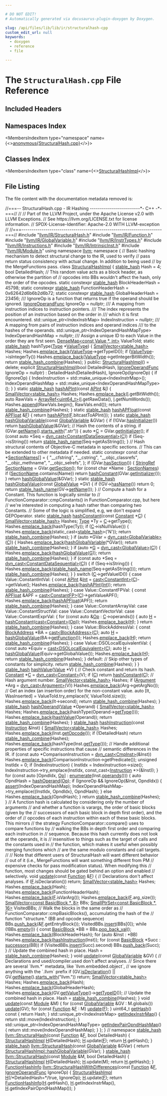 ```yaml
---

# DO NOT EDIT!
# Automatically generated via docusaurus-plugin-doxygen by Doxygen.

slug: /api/files/lib/lib/ir/structuralhash-cpp
custom_edit_url: null
keywords:
  - doxygen
  - reference
  - file

---
```





# The `StructuralHash.cpp` File Reference

<DoxygenPage pluginConfig={pluginConfig}>



## Included Headers

<IncludesList>
<IncludesListItem
  filePath="llvm/IR/StructuralHash.h"
  permalink="/docs/api/files/include/include/llvm/include/llvm/ir/structuralhash-h"
  isLocal="true" />
<IncludesListItem
  filePath="llvm/IR/Function.h"
  permalink="/docs/api/files/include/include/llvm/include/llvm/ir/function-h"
  isLocal="true" />
<IncludesListItem
  filePath="llvm/IR/GlobalVariable.h"
  permalink="/docs/api/files/include/include/llvm/include/llvm/ir/globalvariable-h"
  isLocal="true" />
<IncludesListItem
  filePath="llvm/IR/InstrTypes.h"
  permalink="/docs/api/files/include/include/llvm/include/llvm/ir/instrtypes-h"
  isLocal="true" />
<IncludesListItem
  filePath="llvm/IR/Instructions.h"
  permalink="/docs/api/files/include/include/llvm/include/llvm/ir/instructions-h"
  isLocal="true" />
<IncludesListItem
  filePath="llvm/IR/IntrinsicInst.h"
  permalink="/docs/api/files/include/include/llvm/include/llvm/ir/intrinsicinst-h"
  isLocal="true" />
<IncludesListItem
  filePath="llvm/IR/Module.h"
  permalink="/docs/api/files/include/include/llvm/include/llvm/ir/module-h"
  isLocal="true" />
</IncludesList>

## Namespaces Index

<MembersIndex>

<MembersIndexItem
  type="namespace"
  name={<><a href="/docs/api/namespaces/anonymous-structuralhash-cpp-">anonymous&#123;StructuralHash.cpp&#125;</a></>}>
</MembersIndexItem>

</MembersIndex>

## Classes Index

<MembersIndex>

<MembersIndexItem
  type="class"
  name={<><a href="/docs/api/classes/anonymous-namespace-structuralhash-cpp-/structuralhashimpl">StructuralHashImpl</a></>}>
</MembersIndexItem>

</MembersIndex>


## File Listing

The file content with the documentation metadata removed is:

<ProgramListing>

<Link id="l00001" /><CodeLine lineNumber="1"><span class="doxyHighlightComment">//===-- StructuralHash.cpp - IR Hashing -------------------------&#42;- C++ -&#42;-===//</span></CodeLine>
<Link id="l00002" /><CodeLine lineNumber="2"><span class="doxyHighlightComment">//</span></CodeLine>
<Link id="l00003" /><CodeLine lineNumber="3"><span class="doxyHighlightComment">// Part of the LLVM Project, under the Apache License v2.0 with LLVM Exceptions.</span></CodeLine>
<Link id="l00004" /><CodeLine lineNumber="4"><span class="doxyHighlightComment">// See https://llvm.org/LICENSE.txt for license information.</span></CodeLine>
<Link id="l00005" /><CodeLine lineNumber="5"><span class="doxyHighlightComment">// SPDX-License-Identifier: Apache-2.0 WITH LLVM-exception</span></CodeLine>
<Link id="l00006" /><CodeLine lineNumber="6"><span class="doxyHighlightComment">//</span></CodeLine>
<Link id="l00007" /><CodeLine lineNumber="7"><span class="doxyHighlightComment">//===----------------------------------------------------------------------===//</span></CodeLine>
<Link id="l00008" /><CodeLine lineNumber="8"></CodeLine>
<Link id="l00009" /><CodeLine lineNumber="9"><span class="doxyHighlightPreprocessor">#include &quot;<a href="/docs/api/files/include/include/llvm/include/llvm/ir/structuralhash-h">llvm/IR/StructuralHash.h</a>&quot;</span></CodeLine>
<Link id="l00010" /><CodeLine lineNumber="10"><span class="doxyHighlightPreprocessor">#include &quot;<a href="/docs/api/files/include/include/llvm/include/llvm/ir/function-h">llvm/IR/Function.h</a>&quot;</span></CodeLine>
<Link id="l00011" /><CodeLine lineNumber="11"><span class="doxyHighlightPreprocessor">#include &quot;<a href="/docs/api/files/include/include/llvm/include/llvm/ir/globalvariable-h">llvm/IR/GlobalVariable.h</a>&quot;</span></CodeLine>
<Link id="l00012" /><CodeLine lineNumber="12"><span class="doxyHighlightPreprocessor">#include &quot;<a href="/docs/api/files/include/include/llvm/include/llvm/ir/instrtypes-h">llvm/IR/InstrTypes.h</a>&quot;</span></CodeLine>
<Link id="l00013" /><CodeLine lineNumber="13"><span class="doxyHighlightPreprocessor">#include &quot;<a href="/docs/api/files/include/include/llvm/include/llvm/ir/instructions-h">llvm/IR/Instructions.h</a>&quot;</span></CodeLine>
<Link id="l00014" /><CodeLine lineNumber="14"><span class="doxyHighlightPreprocessor">#include &quot;<a href="/docs/api/files/include/include/llvm/include/llvm/ir/intrinsicinst-h">llvm/IR/IntrinsicInst.h</a>&quot;</span></CodeLine>
<Link id="l00015" /><CodeLine lineNumber="15"><span class="doxyHighlightPreprocessor">#include &quot;<a href="/docs/api/files/include/include/llvm/include/llvm/ir/module-h">llvm/IR/Module.h</a>&quot;</span></CodeLine>
<Link id="l00016" /><CodeLine lineNumber="16"></CodeLine>
<Link id="l00017" /><CodeLine lineNumber="17"><span class="doxyHighlightKeyword">using namespace </span><span class="doxyHighlight"><a href="/docs/api/namespaces/llvm">llvm</a>;</span></CodeLine>
<Link id="l00018" /><CodeLine lineNumber="18"></CodeLine>
<Link id="l00019" /><CodeLine lineNumber="19" lineLink="/docs/api/namespaces/anonymous-structuralhash-cpp-"><span class="doxyHighlightKeyword">namespace </span><span class="doxyHighlight">&#123;</span></CodeLine>
<Link id="l00020" /><CodeLine lineNumber="20"></CodeLine>
<Link id="l00021" /><CodeLine lineNumber="21"><span class="doxyHighlightComment">// Basic hashing mechanism to detect structural change to the IR, used to verify</span></CodeLine>
<Link id="l00022" /><CodeLine lineNumber="22"><span class="doxyHighlightComment">// pass return status consistency with actual change. In addition to being used</span></CodeLine>
<Link id="l00023" /><CodeLine lineNumber="23"><span class="doxyHighlightComment">// by the MergeFunctions pass.</span></CodeLine>
<Link id="l00024" /><CodeLine lineNumber="24"></CodeLine>
<Link id="l00025" /><CodeLine lineNumber="25" lineLink="/docs/api/classes/anonymous-namespace-structuralhash-cpp-/structuralhashimpl"><span class="doxyHighlightKeyword">class </span><span class="doxyHighlight"><a href="/docs/api/classes/anonymous-namespace-structuralhash-cpp-/structuralhashimpl/#ae64d598e4527c5d74150d46688099fef">StructuralHashImpl</a> &#123;</span></CodeLine>
<Link id="l00026" /><CodeLine lineNumber="26"><span class="doxyHighlight">  <a href="/docs/api/namespaces/llvm/#a3f07bd5ee30b6a57ddc214f64d5fd941">stable&#95;hash</a> Hash = 4;</span></CodeLine>
<Link id="l00027" /><CodeLine lineNumber="27"></CodeLine>
<Link id="l00028" /><CodeLine lineNumber="28"><span class="doxyHighlight">  </span><span class="doxyHighlightKeywordType">bool</span><span class="doxyHighlight"> DetailedHash;</span></CodeLine>
<Link id="l00029" /><CodeLine lineNumber="29"></CodeLine>
<Link id="l00030" /><CodeLine lineNumber="30"><span class="doxyHighlight">  </span><span class="doxyHighlightComment">// This random value acts as a block header, as otherwise the partition of</span></CodeLine>
<Link id="l00031" /><CodeLine lineNumber="31"><span class="doxyHighlight">  </span><span class="doxyHighlightComment">// opcodes into BBs wouldn&#39;t affect the hash, only the order of the opcodes.</span></CodeLine>
<Link id="l00032" /><CodeLine lineNumber="32"><span class="doxyHighlight">  </span><span class="doxyHighlightKeyword">static</span><span class="doxyHighlight"> </span><span class="doxyHighlightKeyword">constexpr</span><span class="doxyHighlight"> <a href="/docs/api/namespaces/llvm/#a3f07bd5ee30b6a57ddc214f64d5fd941">stable&#95;hash</a> BlockHeaderHash = 45798;</span></CodeLine>
<Link id="l00033" /><CodeLine lineNumber="33"><span class="doxyHighlight">  </span><span class="doxyHighlightKeyword">static</span><span class="doxyHighlight"> </span><span class="doxyHighlightKeyword">constexpr</span><span class="doxyHighlight"> <a href="/docs/api/namespaces/llvm/#a3f07bd5ee30b6a57ddc214f64d5fd941">stable&#95;hash</a> FunctionHeaderHash = 0x62642d6b6b2d6b72;</span></CodeLine>
<Link id="l00034" /><CodeLine lineNumber="34"><span class="doxyHighlight">  </span><span class="doxyHighlightKeyword">static</span><span class="doxyHighlight"> </span><span class="doxyHighlightKeyword">constexpr</span><span class="doxyHighlight"> <a href="/docs/api/namespaces/llvm/#a3f07bd5ee30b6a57ddc214f64d5fd941">stable&#95;hash</a> GlobalHeaderHash = 23456;</span></CodeLine>
<Link id="l00035" /><CodeLine lineNumber="35"></CodeLine>
<Link id="l00036" /><CodeLine lineNumber="36"><span class="doxyHighlightComment">  /// IgnoreOp is a function that returns true if the operand should be ignored.</span></CodeLine>
<Link id="l00037" /><CodeLine lineNumber="37"><span class="doxyHighlight">  <a href="/docs/api/namespaces/llvm/#a04e795e9e085c774cef7409766d9e826">IgnoreOperandFunc</a> IgnoreOp = </span><span class="doxyHighlightKeyword">nullptr</span><span class="doxyHighlight">;</span></CodeLine>
<Link id="l00038" /><CodeLine lineNumber="38"><span class="doxyHighlightComment">  /// A mapping from instruction indices to instruction pointers.</span></CodeLine>
<Link id="l00039" /><CodeLine lineNumber="39"><span class="doxyHighlightComment">  /// The index represents the position of an instruction based on the order in</span></CodeLine>
<Link id="l00040" /><CodeLine lineNumber="40"><span class="doxyHighlightComment">  /// which it is first encountered.</span></CodeLine>
<Link id="l00041" /><CodeLine lineNumber="41"><span class="doxyHighlight">  std::unique&#95;ptr&lt;IndexInstrMap&gt; IndexInstruction = </span><span class="doxyHighlightKeyword">nullptr</span><span class="doxyHighlight">;</span></CodeLine>
<Link id="l00042" /><CodeLine lineNumber="42"><span class="doxyHighlightComment">  /// A mapping from pairs of instruction indices and operand indices</span></CodeLine>
<Link id="l00043" /><CodeLine lineNumber="43"><span class="doxyHighlightComment">  /// to the hashes of the operands.</span></CodeLine>
<Link id="l00044" /><CodeLine lineNumber="44"><span class="doxyHighlight">  std::unique&#95;ptr&lt;IndexOperandHashMapType&gt; IndexOperandHashMap = </span><span class="doxyHighlightKeyword">nullptr</span><span class="doxyHighlight">;</span></CodeLine>
<Link id="l00045" /><CodeLine lineNumber="45"></CodeLine>
<Link id="l00046" /><CodeLine lineNumber="46"><span class="doxyHighlightComment">  /// Assign a unique ID to each Value in the order they are first seen.</span></CodeLine>
<Link id="l00047" /><CodeLine lineNumber="47"><span class="doxyHighlight">  <a href="/docs/api/classes/llvm/densemap">DenseMap&lt;const Value &#42;, int&gt;</a> ValueToId;</span></CodeLine>
<Link id="l00048" /><CodeLine lineNumber="48"></CodeLine>
<Link id="l00049" /><CodeLine lineNumber="49"><span class="doxyHighlight">  </span><span class="doxyHighlightKeyword">static</span><span class="doxyHighlight"> <a href="/docs/api/namespaces/llvm/#a3f07bd5ee30b6a57ddc214f64d5fd941">stable&#95;hash</a> hashType(<a href="/docs/api/classes/llvm/type">Type</a> &#42;<a href="/docs/api/namespaces/llvm/#ad18871060ac1b051c7322cc6ad71e11c">ValueType</a>) &#123;</span></CodeLine>
<Link id="l00050" /><CodeLine lineNumber="50"><span class="doxyHighlight">    <a href="/docs/api/classes/llvm/smallvector">SmallVector&lt;stable&#95;hash&gt;</a> Hashes;</span></CodeLine>
<Link id="l00051" /><CodeLine lineNumber="51"><span class="doxyHighlight">    Hashes.<a href="/docs/api/classes/llvm/smallvectorimpl/#a396fcfee6914c76974b73c3d203da6a5">emplace&#95;back</a>(<a href="/docs/api/namespaces/llvm/#ad18871060ac1b051c7322cc6ad71e11c">ValueType</a>-&gt;getTypeID());</span></CodeLine>
<Link id="l00052" /><CodeLine lineNumber="52"><span class="doxyHighlight">    </span><span class="doxyHighlightKeywordFlow">if</span><span class="doxyHighlight"> (<a href="/docs/api/namespaces/llvm/#ad18871060ac1b051c7322cc6ad71e11c">ValueType</a>-&gt;isIntegerTy())</span></CodeLine>
<Link id="l00053" /><CodeLine lineNumber="53"><span class="doxyHighlight">      Hashes.<a href="/docs/api/classes/llvm/smallvectorimpl/#a396fcfee6914c76974b73c3d203da6a5">emplace&#95;back</a>(<a href="/docs/api/namespaces/llvm/#ad18871060ac1b051c7322cc6ad71e11c">ValueType</a>-&gt;getIntegerBitWidth());</span></CodeLine>
<Link id="l00054" /><CodeLine lineNumber="54"><span class="doxyHighlight">    </span><span class="doxyHighlightKeywordFlow">return</span><span class="doxyHighlight"> <a href="/docs/api/namespaces/llvm/#ae12d768edcecd309ab9fa48c23f9bc07">stable&#95;hash&#95;combine</a>(Hashes);</span></CodeLine>
<Link id="l00055" /><CodeLine lineNumber="55"><span class="doxyHighlight">  &#125;</span></CodeLine>
<Link id="l00056" /><CodeLine lineNumber="56"></CodeLine>
<Link id="l00057" /><CodeLine lineNumber="57"><span class="doxyHighlightKeyword">public</span><span class="doxyHighlight">:</span></CodeLine>
<Link id="l00058" /><CodeLine lineNumber="58" lineLink="/docs/api/classes/anonymous-namespace-structuralhash-cpp-/structuralhashimpl/#ae64d598e4527c5d74150d46688099fef"><span class="doxyHighlight">  <a href="/docs/api/classes/anonymous-namespace-structuralhash-cpp-/structuralhashimpl/#ae64d598e4527c5d74150d46688099fef">StructuralHashImpl</a>() = </span><span class="doxyHighlightKeyword">delete</span><span class="doxyHighlight">;</span></CodeLine>
<Link id="l00059" /><CodeLine lineNumber="59" lineLink="/docs/api/classes/anonymous-namespace-structuralhash-cpp-/structuralhashimpl/#aa7628f88374d489964a19fa676db2953"><span class="doxyHighlight">  </span><span class="doxyHighlightKeyword">explicit</span><span class="doxyHighlight"> <a href="/docs/api/classes/anonymous-namespace-structuralhash-cpp-/structuralhashimpl/#aa7628f88374d489964a19fa676db2953">StructuralHashImpl</a>(</span><span class="doxyHighlightKeywordType">bool</span><span class="doxyHighlight"> DetailedHash,</span></CodeLine>
<Link id="l00060" /><CodeLine lineNumber="60"><span class="doxyHighlight">                              <a href="/docs/api/namespaces/llvm/#a04e795e9e085c774cef7409766d9e826">IgnoreOperandFunc</a> IgnoreOp = </span><span class="doxyHighlightKeyword">nullptr</span><span class="doxyHighlight">)</span></CodeLine>
<Link id="l00061" /><CodeLine lineNumber="61"><span class="doxyHighlight">      : DetailedHash(DetailedHash), IgnoreOp(IgnoreOp) &#123;</span></CodeLine>
<Link id="l00062" /><CodeLine lineNumber="62"><span class="doxyHighlight">    </span><span class="doxyHighlightKeywordFlow">if</span><span class="doxyHighlight"> (IgnoreOp) &#123;</span></CodeLine>
<Link id="l00063" /><CodeLine lineNumber="63"><span class="doxyHighlight">      IndexInstruction = std::make&#95;unique&lt;IndexInstrMap&gt;();</span></CodeLine>
<Link id="l00064" /><CodeLine lineNumber="64"><span class="doxyHighlight">      IndexOperandHashMap = std::make&#95;unique&lt;IndexOperandHashMapType&gt;();</span></CodeLine>
<Link id="l00065" /><CodeLine lineNumber="65"><span class="doxyHighlight">    &#125;</span></CodeLine>
<Link id="l00066" /><CodeLine lineNumber="66"><span class="doxyHighlight">  &#125;</span></CodeLine>
<Link id="l00067" /><CodeLine lineNumber="67"></CodeLine>
<Link id="l00068" /><CodeLine lineNumber="68" lineLink="/docs/api/classes/anonymous-namespace-structuralhash-cpp-/structuralhashimpl/#a4c23e2ff1c259daacc0dd588022737c6"><span class="doxyHighlight">  </span><span class="doxyHighlightKeyword">static</span><span class="doxyHighlight"> <a href="/docs/api/namespaces/llvm/#a3f07bd5ee30b6a57ddc214f64d5fd941">stable&#95;hash</a> <a href="/docs/api/classes/anonymous-namespace-structuralhash-cpp-/structuralhashimpl/#a4c23e2ff1c259daacc0dd588022737c6">hashAPInt</a>(</span><span class="doxyHighlightKeyword">const</span><span class="doxyHighlight"> <a href="/docs/api/classes/llvm/apint">APInt</a> &amp;<a href="/docs/api/files/lib/lib/support/md5-cpp/#ac0eafdc9ee161b71e7af98af736952fd">I</a>) &#123;</span></CodeLine>
<Link id="l00069" /><CodeLine lineNumber="69"><span class="doxyHighlight">    <a href="/docs/api/classes/llvm/smallvector">SmallVector&lt;stable&#95;hash&gt;</a> Hashes;</span></CodeLine>
<Link id="l00070" /><CodeLine lineNumber="70"><span class="doxyHighlight">    Hashes.<a href="/docs/api/classes/llvm/smallvectorimpl/#a396fcfee6914c76974b73c3d203da6a5">emplace&#95;back</a>(<a href="/docs/api/files/lib/lib/support/md5-cpp/#ac0eafdc9ee161b71e7af98af736952fd">I</a>.getBitWidth());</span></CodeLine>
<Link id="l00071" /><CodeLine lineNumber="71"><span class="doxyHighlight">    </span><span class="doxyHighlightKeyword">auto</span><span class="doxyHighlight"> RawVals = <a href="/docs/api/classes/llvm/arrayref">ArrayRef&lt;uint64&#95;t&gt;</a>(<a href="/docs/api/files/lib/lib/support/md5-cpp/#ac0eafdc9ee161b71e7af98af736952fd">I</a>.getRawData(), <a href="/docs/api/files/lib/lib/support/md5-cpp/#ac0eafdc9ee161b71e7af98af736952fd">I</a>.getNumWords());</span></CodeLine>
<Link id="l00072" /><CodeLine lineNumber="72"><span class="doxyHighlight">    Hashes.<a href="/docs/api/classes/llvm/smallvectorimpl/#a7efd1f0c1206d95e4fe01a9b49a57b82">append</a>(RawVals.begin(), RawVals.end());</span></CodeLine>
<Link id="l00073" /><CodeLine lineNumber="73"><span class="doxyHighlight">    </span><span class="doxyHighlightKeywordFlow">return</span><span class="doxyHighlight"> <a href="/docs/api/namespaces/llvm/#ae12d768edcecd309ab9fa48c23f9bc07">stable&#95;hash&#95;combine</a>(Hashes);</span></CodeLine>
<Link id="l00074" /><CodeLine lineNumber="74"><span class="doxyHighlight">  &#125;</span></CodeLine>
<Link id="l00075" /><CodeLine lineNumber="75"></CodeLine>
<Link id="l00076" /><CodeLine lineNumber="76" lineLink="/docs/api/classes/anonymous-namespace-structuralhash-cpp-/structuralhashimpl/#ace373b0fc4f811514f7919548573f707"><span class="doxyHighlight">  </span><span class="doxyHighlightKeyword">static</span><span class="doxyHighlight"> <a href="/docs/api/namespaces/llvm/#a3f07bd5ee30b6a57ddc214f64d5fd941">stable&#95;hash</a> <a href="/docs/api/classes/anonymous-namespace-structuralhash-cpp-/structuralhashimpl/#ace373b0fc4f811514f7919548573f707">hashAPFloat</a>(</span><span class="doxyHighlightKeyword">const</span><span class="doxyHighlight"> <a href="/docs/api/classes/llvm/apfloat">APFloat</a> &amp;<a href="/docs/api/files/lib/lib/support/md5-cpp/#a96d73bbd7af15cb1fc38c3f4a3bd82e9">F</a>) &#123;</span></CodeLine>
<Link id="l00077" /><CodeLine lineNumber="77"><span class="doxyHighlight">    </span><span class="doxyHighlightKeywordFlow">return</span><span class="doxyHighlight"> <a href="/docs/api/classes/anonymous-namespace-structuralhash-cpp-/structuralhashimpl/#a4c23e2ff1c259daacc0dd588022737c6">hashAPInt</a>(<a href="/docs/api/files/lib/lib/support/md5-cpp/#a96d73bbd7af15cb1fc38c3f4a3bd82e9">F</a>.bitcastToAPInt());</span></CodeLine>
<Link id="l00078" /><CodeLine lineNumber="78"><span class="doxyHighlight">  &#125;</span></CodeLine>
<Link id="l00079" /><CodeLine lineNumber="79"></CodeLine>
<Link id="l00080" /><CodeLine lineNumber="80" lineLink="/docs/api/classes/anonymous-namespace-structuralhash-cpp-/structuralhashimpl/#ac9720fa4fb8bcc62c98a125f0b09fe9e"><span class="doxyHighlight">  </span><span class="doxyHighlightKeyword">static</span><span class="doxyHighlight"> <a href="/docs/api/namespaces/llvm/#a3f07bd5ee30b6a57ddc214f64d5fd941">stable&#95;hash</a> <a href="/docs/api/classes/anonymous-namespace-structuralhash-cpp-/structuralhashimpl/#ac9720fa4fb8bcc62c98a125f0b09fe9e">hashGlobalVariable</a>(</span><span class="doxyHighlightKeyword">const</span><span class="doxyHighlight"> <a href="/docs/api/classes/llvm/globalvariable">GlobalVariable</a> &amp;GVar) &#123;</span></CodeLine>
<Link id="l00081" /><CodeLine lineNumber="81"><span class="doxyHighlight">    </span><span class="doxyHighlightKeywordFlow">if</span><span class="doxyHighlight"> (!GVar.<a href="/docs/api/classes/llvm/globalvariable/#a1c66d4eff947253e7610a66379974d63">hasInitializer</a>())</span></CodeLine>
<Link id="l00082" /><CodeLine lineNumber="82"><span class="doxyHighlight">      </span><span class="doxyHighlightKeywordFlow">return</span><span class="doxyHighlight"> <a href="/docs/api/classes/anonymous-namespace-structuralhash-cpp-/structuralhashimpl/#a608a1965369c58e389152dd9485df72d">hashGlobalValue</a>(&amp;GVar);</span></CodeLine>
<Link id="l00083" /><CodeLine lineNumber="83"></CodeLine>
<Link id="l00084" /><CodeLine lineNumber="84"><span class="doxyHighlight">    </span><span class="doxyHighlightComment">// Hash the contents of a string.</span></CodeLine>
<Link id="l00085" /><CodeLine lineNumber="85"><span class="doxyHighlight">    </span><span class="doxyHighlightKeywordFlow">if</span><span class="doxyHighlight"> (GVar.<a href="/docs/api/classes/llvm/value/#adb5c319f5905c1d3ca9eb5df546388c5">getName</a>().<a href="/docs/api/classes/llvm/stringref/#a2cd8968ff703aaeb395dcd63f6805ff1">starts&#95;with</a>(</span><span class="doxyHighlightStringLiteral">&quot;.str&quot;</span><span class="doxyHighlight">)) &#123;</span></CodeLine>
<Link id="l00086" /><CodeLine lineNumber="86"><span class="doxyHighlight">      </span><span class="doxyHighlightKeyword">auto</span><span class="doxyHighlight"> &#42;<a href="/docs/api/namespaces/llvm/callingconv/#ac6aa1387c4375260e2468eb5a77fdb4cafd841a49aec1539bc88abc8ff9e170fb">C</a> = GVar.<a href="/docs/api/classes/llvm/globalvariable/#a0698d5bcabbfbca4f56a9d7a81cecb25">getInitializer</a>();</span></CodeLine>
<Link id="l00087" /><CodeLine lineNumber="87"><span class="doxyHighlight">      </span><span class="doxyHighlightKeywordFlow">if</span><span class="doxyHighlight"> (</span><span class="doxyHighlightKeyword">const</span><span class="doxyHighlight"> </span><span class="doxyHighlightKeyword">auto</span><span class="doxyHighlight"> &#42;Seq = <a href="/docs/api/namespaces/llvm/#a22eeee01734061ac1b31ccd994c49eef">dyn&#95;cast&lt;ConstantDataSequential&gt;</a>(<a href="/docs/api/namespaces/llvm/callingconv/#ac6aa1387c4375260e2468eb5a77fdb4cafd841a49aec1539bc88abc8ff9e170fb">C</a>))</span></CodeLine>
<Link id="l00088" /><CodeLine lineNumber="88"><span class="doxyHighlight">        </span><span class="doxyHighlightKeywordFlow">if</span><span class="doxyHighlight"> (Seq-&gt;isString())</span></CodeLine>
<Link id="l00089" /><CodeLine lineNumber="89"><span class="doxyHighlight">          </span><span class="doxyHighlightKeywordFlow">return</span><span class="doxyHighlight"> <a href="/docs/api/namespaces/llvm/#a9f252812cd71a154f5e003fb34733609">stable&#95;hash&#95;name</a>(Seq-&gt;getAsString());</span></CodeLine>
<Link id="l00090" /><CodeLine lineNumber="90"><span class="doxyHighlight">    &#125;</span></CodeLine>
<Link id="l00091" /><CodeLine lineNumber="91"></CodeLine>
<Link id="l00092" /><CodeLine lineNumber="92"><span class="doxyHighlight">    </span><span class="doxyHighlightComment">// Hash structural contents of Objective-C metadata in specific sections.</span></CodeLine>
<Link id="l00093" /><CodeLine lineNumber="93"><span class="doxyHighlight">    </span><span class="doxyHighlightComment">// This can be extended to other metadata if needed.</span></CodeLine>
<Link id="l00094" /><CodeLine lineNumber="94"><span class="doxyHighlight">    </span><span class="doxyHighlightKeyword">static</span><span class="doxyHighlight"> </span><span class="doxyHighlightKeyword">constexpr</span><span class="doxyHighlight"> </span><span class="doxyHighlightKeyword">const</span><span class="doxyHighlight"> </span><span class="doxyHighlightKeywordType">char</span><span class="doxyHighlight"> &#42;<a href="/docs/api/namespaces/llvm/dwarf-linker/#a0f886fd1f1f18036b775a0cbe4c15bc6">SectionNames</a>&#91;&#93; = &#123;</span></CodeLine>
<Link id="l00095" /><CodeLine lineNumber="95"><span class="doxyHighlight">        </span><span class="doxyHighlightStringLiteral">&quot;&#95;&#95;cfstring&quot;</span><span class="doxyHighlight">,      </span><span class="doxyHighlightStringLiteral">&quot;&#95;&#95;cstring&quot;</span><span class="doxyHighlight">,      </span><span class="doxyHighlightStringLiteral">&quot;&#95;&#95;objc&#95;classrefs&quot;</span><span class="doxyHighlight">,</span></CodeLine>
<Link id="l00096" /><CodeLine lineNumber="96"><span class="doxyHighlight">        </span><span class="doxyHighlightStringLiteral">&quot;&#95;&#95;objc&#95;methname&quot;</span><span class="doxyHighlight">, </span><span class="doxyHighlightStringLiteral">&quot;&#95;&#95;objc&#95;selrefs&quot;</span><span class="doxyHighlight">,</span></CodeLine>
<Link id="l00097" /><CodeLine lineNumber="97"><span class="doxyHighlight">    &#125;;</span></CodeLine>
<Link id="l00098" /><CodeLine lineNumber="98"><span class="doxyHighlight">    </span><span class="doxyHighlightKeywordFlow">if</span><span class="doxyHighlight"> (GVar.<a href="/docs/api/classes/llvm/globalobject/#ade7dc7510e950cd1c1181138b390f965">hasSection</a>()) &#123;</span></CodeLine>
<Link id="l00099" /><CodeLine lineNumber="99"><span class="doxyHighlight">      <a href="/docs/api/classes/llvm/stringref">StringRef</a> <a href="/docs/api/structs/llvm/sectionname">SectionName</a> = GVar.<a href="/docs/api/classes/llvm/globalobject/#a0b2e3fb45c4435c29abebf7768a77cd6">getSection</a>();</span></CodeLine>
<Link id="l00100" /><CodeLine lineNumber="100"><span class="doxyHighlight">      </span><span class="doxyHighlightKeywordFlow">for</span><span class="doxyHighlight"> (</span><span class="doxyHighlightKeyword">const</span><span class="doxyHighlight"> </span><span class="doxyHighlightKeywordType">char</span><span class="doxyHighlight"> &#42;Name : <a href="/docs/api/namespaces/llvm/dwarf-linker/#a0f886fd1f1f18036b775a0cbe4c15bc6">SectionNames</a>)</span></CodeLine>
<Link id="l00101" /><CodeLine lineNumber="101"><span class="doxyHighlight">        </span><span class="doxyHighlightKeywordFlow">if</span><span class="doxyHighlight"> (<a href="/docs/api/structs/llvm/sectionname">SectionName</a>.contains(Name))</span></CodeLine>
<Link id="l00102" /><CodeLine lineNumber="102"><span class="doxyHighlight">          </span><span class="doxyHighlightKeywordFlow">return</span><span class="doxyHighlight"> <a href="/docs/api/classes/anonymous-namespace-structuralhash-cpp-/structuralhashimpl/#ae3ba1e647a33deba230c15a0ffc75dd6">hashConstant</a>(GVar.<a href="/docs/api/classes/llvm/globalvariable/#a0698d5bcabbfbca4f56a9d7a81cecb25">getInitializer</a>());</span></CodeLine>
<Link id="l00103" /><CodeLine lineNumber="103"><span class="doxyHighlight">    &#125;</span></CodeLine>
<Link id="l00104" /><CodeLine lineNumber="104"></CodeLine>
<Link id="l00105" /><CodeLine lineNumber="105"><span class="doxyHighlight">    </span><span class="doxyHighlightKeywordFlow">return</span><span class="doxyHighlight"> <a href="/docs/api/classes/anonymous-namespace-structuralhash-cpp-/structuralhashimpl/#a608a1965369c58e389152dd9485df72d">hashGlobalValue</a>(&amp;GVar);</span></CodeLine>
<Link id="l00106" /><CodeLine lineNumber="106"><span class="doxyHighlight">  &#125;</span></CodeLine>
<Link id="l00107" /><CodeLine lineNumber="107"></CodeLine>
<Link id="l00108" /><CodeLine lineNumber="108" lineLink="/docs/api/classes/anonymous-namespace-structuralhash-cpp-/structuralhashimpl/#a608a1965369c58e389152dd9485df72d"><span class="doxyHighlight">  </span><span class="doxyHighlightKeyword">static</span><span class="doxyHighlight"> <a href="/docs/api/namespaces/llvm/#a3f07bd5ee30b6a57ddc214f64d5fd941">stable&#95;hash</a> <a href="/docs/api/classes/anonymous-namespace-structuralhash-cpp-/structuralhashimpl/#a608a1965369c58e389152dd9485df72d">hashGlobalValue</a>(</span><span class="doxyHighlightKeyword">const</span><span class="doxyHighlight"> <a href="/docs/api/classes/llvm/globalvalue">GlobalValue</a> &#42;GV) &#123;</span></CodeLine>
<Link id="l00109" /><CodeLine lineNumber="109"><span class="doxyHighlight">    </span><span class="doxyHighlightKeywordFlow">if</span><span class="doxyHighlight"> (!GV-&gt;<a href="/docs/api/classes/llvm/value/#ad9d88ae321b98d8a3b7f394977ae6d7f">hasName</a>())</span></CodeLine>
<Link id="l00110" /><CodeLine lineNumber="110"><span class="doxyHighlight">      </span><span class="doxyHighlightKeywordFlow">return</span><span class="doxyHighlight"> 0;</span></CodeLine>
<Link id="l00111" /><CodeLine lineNumber="111"><span class="doxyHighlight">    </span><span class="doxyHighlightKeywordFlow">return</span><span class="doxyHighlight"> <a href="/docs/api/namespaces/llvm/#a9f252812cd71a154f5e003fb34733609">stable&#95;hash&#95;name</a>(GV-&gt;<a href="/docs/api/classes/llvm/value/#adb5c319f5905c1d3ca9eb5df546388c5">getName</a>());</span></CodeLine>
<Link id="l00112" /><CodeLine lineNumber="112"><span class="doxyHighlight">  &#125;</span></CodeLine>
<Link id="l00113" /><CodeLine lineNumber="113"></CodeLine>
<Link id="l00114" /><CodeLine lineNumber="114"><span class="doxyHighlight">  </span><span class="doxyHighlightComment">// Compute a hash for a Constant. This function is logically similar to</span></CodeLine>
<Link id="l00115" /><CodeLine lineNumber="115"><span class="doxyHighlight">  </span><span class="doxyHighlightComment">// FunctionComparator::cmpConstants() in FunctionComparator.cpp, but here</span></CodeLine>
<Link id="l00116" /><CodeLine lineNumber="116"><span class="doxyHighlight">  </span><span class="doxyHighlightComment">// we&#39;re interested in computing a hash rather than comparing two Constants.</span></CodeLine>
<Link id="l00117" /><CodeLine lineNumber="117"><span class="doxyHighlight">  </span><span class="doxyHighlightComment">// Some of the logic is simplified, e.g, we don&#39;t expand GEPOperator.</span></CodeLine>
<Link id="l00118" /><CodeLine lineNumber="118" lineLink="/docs/api/classes/anonymous-namespace-structuralhash-cpp-/structuralhashimpl/#ae3ba1e647a33deba230c15a0ffc75dd6"><span class="doxyHighlight">  </span><span class="doxyHighlightKeyword">static</span><span class="doxyHighlight"> <a href="/docs/api/namespaces/llvm/#a3f07bd5ee30b6a57ddc214f64d5fd941">stable&#95;hash</a> <a href="/docs/api/classes/anonymous-namespace-structuralhash-cpp-/structuralhashimpl/#ae3ba1e647a33deba230c15a0ffc75dd6">hashConstant</a>(</span><span class="doxyHighlightKeyword">const</span><span class="doxyHighlight"> <a href="/docs/api/classes/llvm/constant">Constant</a> &#42;<a href="/docs/api/namespaces/llvm/callingconv/#ac6aa1387c4375260e2468eb5a77fdb4cafd841a49aec1539bc88abc8ff9e170fb">C</a>) &#123;</span></CodeLine>
<Link id="l00119" /><CodeLine lineNumber="119"><span class="doxyHighlight">    <a href="/docs/api/classes/llvm/smallvector">SmallVector&lt;stable&#95;hash&gt;</a> Hashes;</span></CodeLine>
<Link id="l00120" /><CodeLine lineNumber="120"></CodeLine>
<Link id="l00121" /><CodeLine lineNumber="121"><span class="doxyHighlight">    <a href="/docs/api/classes/llvm/type">Type</a> &#42;Ty = <a href="/docs/api/namespaces/llvm/callingconv/#ac6aa1387c4375260e2468eb5a77fdb4cafd841a49aec1539bc88abc8ff9e170fb">C</a>-&gt;getType();</span></CodeLine>
<Link id="l00122" /><CodeLine lineNumber="122"><span class="doxyHighlight">    Hashes.<a href="/docs/api/classes/llvm/smallvectorimpl/#a396fcfee6914c76974b73c3d203da6a5">emplace&#95;back</a>(hashType(Ty));</span></CodeLine>
<Link id="l00123" /><CodeLine lineNumber="123"></CodeLine>
<Link id="l00124" /><CodeLine lineNumber="124"><span class="doxyHighlight">    </span><span class="doxyHighlightKeywordFlow">if</span><span class="doxyHighlight"> (<a href="/docs/api/namespaces/llvm/callingconv/#ac6aa1387c4375260e2468eb5a77fdb4cafd841a49aec1539bc88abc8ff9e170fb">C</a>-&gt;isNullValue()) &#123;</span></CodeLine>
<Link id="l00125" /><CodeLine lineNumber="125"><span class="doxyHighlight">      Hashes.<a href="/docs/api/classes/llvm/smallvectorimpl/#a396fcfee6914c76974b73c3d203da6a5">emplace&#95;back</a>(</span><span class="doxyHighlightKeyword">static&#95;cast&lt;</span><span class="doxyHighlight"><a href="/docs/api/namespaces/llvm/#a3f07bd5ee30b6a57ddc214f64d5fd941">stable&#95;hash</a></span><span class="doxyHighlightKeyword">&gt;</span><span class="doxyHighlight">(</span><span class="doxyHighlightCharLiteral">&#39;N&#39;</span><span class="doxyHighlight">));</span></CodeLine>
<Link id="l00126" /><CodeLine lineNumber="126"><span class="doxyHighlight">      </span><span class="doxyHighlightKeywordFlow">return</span><span class="doxyHighlight"> <a href="/docs/api/namespaces/llvm/#ae12d768edcecd309ab9fa48c23f9bc07">stable&#95;hash&#95;combine</a>(Hashes);</span></CodeLine>
<Link id="l00127" /><CodeLine lineNumber="127"><span class="doxyHighlight">    &#125;</span></CodeLine>
<Link id="l00128" /><CodeLine lineNumber="128"></CodeLine>
<Link id="l00129" /><CodeLine lineNumber="129"><span class="doxyHighlight">    </span><span class="doxyHighlightKeywordFlow">if</span><span class="doxyHighlight"> (</span><span class="doxyHighlightKeyword">auto</span><span class="doxyHighlight"> &#42;GVar = <a href="/docs/api/namespaces/llvm/#a22eeee01734061ac1b31ccd994c49eef">dyn&#95;cast&lt;GlobalVariable&gt;</a>(<a href="/docs/api/namespaces/llvm/callingconv/#ac6aa1387c4375260e2468eb5a77fdb4cafd841a49aec1539bc88abc8ff9e170fb">C</a>)) &#123;</span></CodeLine>
<Link id="l00130" /><CodeLine lineNumber="130"><span class="doxyHighlight">      Hashes.<a href="/docs/api/classes/llvm/smallvectorimpl/#a396fcfee6914c76974b73c3d203da6a5">emplace&#95;back</a>(<a href="/docs/api/classes/anonymous-namespace-structuralhash-cpp-/structuralhashimpl/#ac9720fa4fb8bcc62c98a125f0b09fe9e">hashGlobalVariable</a>(&#42;GVar));</span></CodeLine>
<Link id="l00131" /><CodeLine lineNumber="131"><span class="doxyHighlight">      </span><span class="doxyHighlightKeywordFlow">return</span><span class="doxyHighlight"> <a href="/docs/api/namespaces/llvm/#ae12d768edcecd309ab9fa48c23f9bc07">stable&#95;hash&#95;combine</a>(Hashes);</span></CodeLine>
<Link id="l00132" /><CodeLine lineNumber="132"><span class="doxyHighlight">    &#125;</span></CodeLine>
<Link id="l00133" /><CodeLine lineNumber="133"></CodeLine>
<Link id="l00134" /><CodeLine lineNumber="134"><span class="doxyHighlight">    </span><span class="doxyHighlightKeywordFlow">if</span><span class="doxyHighlight"> (</span><span class="doxyHighlightKeyword">auto</span><span class="doxyHighlight"> &#42;<a href="/docs/api/files/lib/lib/support/md5-cpp/#ad96b7cf3182ce2ba85e5a7a93b12c441">G</a> = <a href="/docs/api/namespaces/llvm/#a22eeee01734061ac1b31ccd994c49eef">dyn&#95;cast&lt;GlobalValue&gt;</a>(<a href="/docs/api/namespaces/llvm/callingconv/#ac6aa1387c4375260e2468eb5a77fdb4cafd841a49aec1539bc88abc8ff9e170fb">C</a>)) &#123;</span></CodeLine>
<Link id="l00135" /><CodeLine lineNumber="135"><span class="doxyHighlight">      Hashes.<a href="/docs/api/classes/llvm/smallvectorimpl/#a396fcfee6914c76974b73c3d203da6a5">emplace&#95;back</a>(<a href="/docs/api/classes/anonymous-namespace-structuralhash-cpp-/structuralhashimpl/#a608a1965369c58e389152dd9485df72d">hashGlobalValue</a>(<a href="/docs/api/files/lib/lib/support/md5-cpp/#ad96b7cf3182ce2ba85e5a7a93b12c441">G</a>));</span></CodeLine>
<Link id="l00136" /><CodeLine lineNumber="136"><span class="doxyHighlight">      </span><span class="doxyHighlightKeywordFlow">return</span><span class="doxyHighlight"> <a href="/docs/api/namespaces/llvm/#ae12d768edcecd309ab9fa48c23f9bc07">stable&#95;hash&#95;combine</a>(Hashes);</span></CodeLine>
<Link id="l00137" /><CodeLine lineNumber="137"><span class="doxyHighlight">    &#125;</span></CodeLine>
<Link id="l00138" /><CodeLine lineNumber="138"></CodeLine>
<Link id="l00139" /><CodeLine lineNumber="139"><span class="doxyHighlight">    </span><span class="doxyHighlightKeywordFlow">if</span><span class="doxyHighlight"> (</span><span class="doxyHighlightKeyword">const</span><span class="doxyHighlight"> </span><span class="doxyHighlightKeyword">auto</span><span class="doxyHighlight"> &#42;Seq = <a href="/docs/api/namespaces/llvm/#a22eeee01734061ac1b31ccd994c49eef">dyn&#95;cast&lt;ConstantDataSequential&gt;</a>(<a href="/docs/api/namespaces/llvm/callingconv/#ac6aa1387c4375260e2468eb5a77fdb4cafd841a49aec1539bc88abc8ff9e170fb">C</a>)) &#123;</span></CodeLine>
<Link id="l00140" /><CodeLine lineNumber="140"><span class="doxyHighlight">      </span><span class="doxyHighlightKeywordFlow">if</span><span class="doxyHighlight"> (Seq-&gt;isString()) &#123;</span></CodeLine>
<Link id="l00141" /><CodeLine lineNumber="141"><span class="doxyHighlight">        Hashes.<a href="/docs/api/classes/llvm/smallvectorimpl/#a396fcfee6914c76974b73c3d203da6a5">emplace&#95;back</a>(<a href="/docs/api/namespaces/llvm/#a9f252812cd71a154f5e003fb34733609">stable&#95;hash&#95;name</a>(Seq-&gt;getAsString()));</span></CodeLine>
<Link id="l00142" /><CodeLine lineNumber="142"><span class="doxyHighlight">        </span><span class="doxyHighlightKeywordFlow">return</span><span class="doxyHighlight"> <a href="/docs/api/namespaces/llvm/#ae12d768edcecd309ab9fa48c23f9bc07">stable&#95;hash&#95;combine</a>(Hashes);</span></CodeLine>
<Link id="l00143" /><CodeLine lineNumber="143"><span class="doxyHighlight">      &#125;</span></CodeLine>
<Link id="l00144" /><CodeLine lineNumber="144"><span class="doxyHighlight">    &#125;</span></CodeLine>
<Link id="l00145" /><CodeLine lineNumber="145"></CodeLine>
<Link id="l00146" /><CodeLine lineNumber="146"><span class="doxyHighlight">    </span><span class="doxyHighlightKeywordFlow">switch</span><span class="doxyHighlight"> (<a href="/docs/api/namespaces/llvm/callingconv/#ac6aa1387c4375260e2468eb5a77fdb4cafd841a49aec1539bc88abc8ff9e170fb">C</a>-&gt;getValueID()) &#123;</span></CodeLine>
<Link id="l00147" /><CodeLine lineNumber="147"><span class="doxyHighlight">    </span><span class="doxyHighlightKeywordFlow">case</span><span class="doxyHighlight"> Value::ConstantIntVal: &#123;</span></CodeLine>
<Link id="l00148" /><CodeLine lineNumber="148"><span class="doxyHighlight">      </span><span class="doxyHighlightKeyword">const</span><span class="doxyHighlight"> <a href="/docs/api/classes/llvm/apint">APInt</a> &amp;<a href="/docs/api/files/lib/lib/analysis/targetlibraryinfo-cpp/#aca185e6d0e9f423dbb24440206454872a637b69dea56f804278aa50e975337e01">Int</a> = <a href="/docs/api/namespaces/llvm/#ac4fc845f5ed92de63cd4474f128f5fc5">cast&lt;ConstantInt&gt;</a>(<a href="/docs/api/namespaces/llvm/callingconv/#ac6aa1387c4375260e2468eb5a77fdb4cafd841a49aec1539bc88abc8ff9e170fb">C</a>)-&gt;getValue();</span></CodeLine>
<Link id="l00149" /><CodeLine lineNumber="149"><span class="doxyHighlight">      Hashes.<a href="/docs/api/classes/llvm/smallvectorimpl/#a396fcfee6914c76974b73c3d203da6a5">emplace&#95;back</a>(<a href="/docs/api/classes/anonymous-namespace-structuralhash-cpp-/structuralhashimpl/#a4c23e2ff1c259daacc0dd588022737c6">hashAPInt</a>(<a href="/docs/api/files/lib/lib/analysis/targetlibraryinfo-cpp/#aca185e6d0e9f423dbb24440206454872a637b69dea56f804278aa50e975337e01">Int</a>));</span></CodeLine>
<Link id="l00150" /><CodeLine lineNumber="150"><span class="doxyHighlight">      </span><span class="doxyHighlightKeywordFlow">return</span><span class="doxyHighlight"> <a href="/docs/api/namespaces/llvm/#ae12d768edcecd309ab9fa48c23f9bc07">stable&#95;hash&#95;combine</a>(Hashes);</span></CodeLine>
<Link id="l00151" /><CodeLine lineNumber="151"><span class="doxyHighlight">    &#125;</span></CodeLine>
<Link id="l00152" /><CodeLine lineNumber="152"><span class="doxyHighlight">    </span><span class="doxyHighlightKeywordFlow">case</span><span class="doxyHighlight"> Value::ConstantFPVal: &#123;</span></CodeLine>
<Link id="l00153" /><CodeLine lineNumber="153"><span class="doxyHighlight">      </span><span class="doxyHighlightKeyword">const</span><span class="doxyHighlight"> <a href="/docs/api/classes/llvm/apfloat">APFloat</a> &amp;APF = <a href="/docs/api/namespaces/llvm/#ac4fc845f5ed92de63cd4474f128f5fc5">cast&lt;ConstantFP&gt;</a>(<a href="/docs/api/namespaces/llvm/callingconv/#ac6aa1387c4375260e2468eb5a77fdb4cafd841a49aec1539bc88abc8ff9e170fb">C</a>)-&gt;getValueAPF();</span></CodeLine>
<Link id="l00154" /><CodeLine lineNumber="154"><span class="doxyHighlight">      Hashes.<a href="/docs/api/classes/llvm/smallvectorimpl/#a396fcfee6914c76974b73c3d203da6a5">emplace&#95;back</a>(<a href="/docs/api/classes/anonymous-namespace-structuralhash-cpp-/structuralhashimpl/#ace373b0fc4f811514f7919548573f707">hashAPFloat</a>(APF));</span></CodeLine>
<Link id="l00155" /><CodeLine lineNumber="155"><span class="doxyHighlight">      </span><span class="doxyHighlightKeywordFlow">return</span><span class="doxyHighlight"> <a href="/docs/api/namespaces/llvm/#ae12d768edcecd309ab9fa48c23f9bc07">stable&#95;hash&#95;combine</a>(Hashes);</span></CodeLine>
<Link id="l00156" /><CodeLine lineNumber="156"><span class="doxyHighlight">    &#125;</span></CodeLine>
<Link id="l00157" /><CodeLine lineNumber="157"><span class="doxyHighlight">    </span><span class="doxyHighlightKeywordFlow">case</span><span class="doxyHighlight"> Value::ConstantArrayVal:</span></CodeLine>
<Link id="l00158" /><CodeLine lineNumber="158"><span class="doxyHighlight">    </span><span class="doxyHighlightKeywordFlow">case</span><span class="doxyHighlight"> Value::ConstantStructVal:</span></CodeLine>
<Link id="l00159" /><CodeLine lineNumber="159"><span class="doxyHighlight">    </span><span class="doxyHighlightKeywordFlow">case</span><span class="doxyHighlight"> Value::ConstantVectorVal:</span></CodeLine>
<Link id="l00160" /><CodeLine lineNumber="160"><span class="doxyHighlight">    </span><span class="doxyHighlightKeywordFlow">case</span><span class="doxyHighlight"> Value::ConstantExprVal: &#123;</span></CodeLine>
<Link id="l00161" /><CodeLine lineNumber="161"><span class="doxyHighlight">      </span><span class="doxyHighlightKeywordFlow">for</span><span class="doxyHighlight"> (</span><span class="doxyHighlightKeyword">const</span><span class="doxyHighlight"> </span><span class="doxyHighlightKeyword">auto</span><span class="doxyHighlight"> &amp;<a href="/docs/api/namespaces/llvm/#ab471937b9a227e70c7fe8bd9604014d6">Op</a> : <a href="/docs/api/namespaces/llvm/callingconv/#ac6aa1387c4375260e2468eb5a77fdb4cafd841a49aec1539bc88abc8ff9e170fb">C</a>-&gt;operands()) &#123;</span></CodeLine>
<Link id="l00162" /><CodeLine lineNumber="162"><span class="doxyHighlight">        </span><span class="doxyHighlightKeyword">auto</span><span class="doxyHighlight"> <a href="/docs/api/files/lib/lib/support/md5-cpp/#ae42219072d798876e6b08e6b78614ff6">H</a> = <a href="/docs/api/classes/anonymous-namespace-structuralhash-cpp-/structuralhashimpl/#ae3ba1e647a33deba230c15a0ffc75dd6">hashConstant</a>(<a href="/docs/api/namespaces/llvm/#ac4fc845f5ed92de63cd4474f128f5fc5">cast&lt;Constant&gt;</a>(<a href="/docs/api/namespaces/llvm/#ab471937b9a227e70c7fe8bd9604014d6">Op</a>));</span></CodeLine>
<Link id="l00163" /><CodeLine lineNumber="163"><span class="doxyHighlight">        Hashes.<a href="/docs/api/classes/llvm/smallvectorimpl/#a396fcfee6914c76974b73c3d203da6a5">emplace&#95;back</a>(<a href="/docs/api/files/lib/lib/support/md5-cpp/#ae42219072d798876e6b08e6b78614ff6">H</a>);</span></CodeLine>
<Link id="l00164" /><CodeLine lineNumber="164"><span class="doxyHighlight">      &#125;</span></CodeLine>
<Link id="l00165" /><CodeLine lineNumber="165"><span class="doxyHighlight">      </span><span class="doxyHighlightKeywordFlow">return</span><span class="doxyHighlight"> <a href="/docs/api/namespaces/llvm/#ae12d768edcecd309ab9fa48c23f9bc07">stable&#95;hash&#95;combine</a>(Hashes);</span></CodeLine>
<Link id="l00166" /><CodeLine lineNumber="166"><span class="doxyHighlight">    &#125;</span></CodeLine>
<Link id="l00167" /><CodeLine lineNumber="167"><span class="doxyHighlight">    </span><span class="doxyHighlightKeywordFlow">case</span><span class="doxyHighlight"> Value::BlockAddressVal: &#123;</span></CodeLine>
<Link id="l00168" /><CodeLine lineNumber="168"><span class="doxyHighlight">      </span><span class="doxyHighlightKeyword">const</span><span class="doxyHighlight"> <a href="/docs/api/classes/llvm/blockaddress">BlockAddress</a> &#42;BA = <a href="/docs/api/namespaces/llvm/#ac4fc845f5ed92de63cd4474f128f5fc5">cast&lt;BlockAddress&gt;</a>(<a href="/docs/api/namespaces/llvm/callingconv/#ac6aa1387c4375260e2468eb5a77fdb4cafd841a49aec1539bc88abc8ff9e170fb">C</a>);</span></CodeLine>
<Link id="l00169" /><CodeLine lineNumber="169"><span class="doxyHighlight">      </span><span class="doxyHighlightKeyword">auto</span><span class="doxyHighlight"> <a href="/docs/api/files/lib/lib/support/md5-cpp/#ae42219072d798876e6b08e6b78614ff6">H</a> = <a href="/docs/api/classes/anonymous-namespace-structuralhash-cpp-/structuralhashimpl/#a608a1965369c58e389152dd9485df72d">hashGlobalValue</a>(BA-&gt;<a href="/docs/api/classes/llvm/blockaddress/#abb524f716e3a2a50acacf3e3df344662">getFunction</a>());</span></CodeLine>
<Link id="l00170" /><CodeLine lineNumber="170"><span class="doxyHighlight">      Hashes.<a href="/docs/api/classes/llvm/smallvectorimpl/#a396fcfee6914c76974b73c3d203da6a5">emplace&#95;back</a>(<a href="/docs/api/files/lib/lib/support/md5-cpp/#ae42219072d798876e6b08e6b78614ff6">H</a>);</span></CodeLine>
<Link id="l00171" /><CodeLine lineNumber="171"><span class="doxyHighlight">      </span><span class="doxyHighlightKeywordFlow">return</span><span class="doxyHighlight"> <a href="/docs/api/namespaces/llvm/#ae12d768edcecd309ab9fa48c23f9bc07">stable&#95;hash&#95;combine</a>(Hashes);</span></CodeLine>
<Link id="l00172" /><CodeLine lineNumber="172"><span class="doxyHighlight">    &#125;</span></CodeLine>
<Link id="l00173" /><CodeLine lineNumber="173"><span class="doxyHighlight">    </span><span class="doxyHighlightKeywordFlow">case</span><span class="doxyHighlight"> Value::DSOLocalEquivalentVal: &#123;</span></CodeLine>
<Link id="l00174" /><CodeLine lineNumber="174"><span class="doxyHighlight">      </span><span class="doxyHighlightKeyword">const</span><span class="doxyHighlight"> </span><span class="doxyHighlightKeyword">auto</span><span class="doxyHighlight"> &#42;Equiv = <a href="/docs/api/namespaces/llvm/#ac4fc845f5ed92de63cd4474f128f5fc5">cast&lt;DSOLocalEquivalent&gt;</a>(<a href="/docs/api/namespaces/llvm/callingconv/#ac6aa1387c4375260e2468eb5a77fdb4cafd841a49aec1539bc88abc8ff9e170fb">C</a>);</span></CodeLine>
<Link id="l00175" /><CodeLine lineNumber="175"><span class="doxyHighlight">      </span><span class="doxyHighlightKeyword">auto</span><span class="doxyHighlight"> <a href="/docs/api/files/lib/lib/support/md5-cpp/#ae42219072d798876e6b08e6b78614ff6">H</a> = <a href="/docs/api/classes/anonymous-namespace-structuralhash-cpp-/structuralhashimpl/#a608a1965369c58e389152dd9485df72d">hashGlobalValue</a>(Equiv-&gt;getGlobalValue());</span></CodeLine>
<Link id="l00176" /><CodeLine lineNumber="176"><span class="doxyHighlight">      Hashes.<a href="/docs/api/classes/llvm/smallvectorimpl/#a396fcfee6914c76974b73c3d203da6a5">emplace&#95;back</a>(<a href="/docs/api/files/lib/lib/support/md5-cpp/#ae42219072d798876e6b08e6b78614ff6">H</a>);</span></CodeLine>
<Link id="l00177" /><CodeLine lineNumber="177"><span class="doxyHighlight">      </span><span class="doxyHighlightKeywordFlow">return</span><span class="doxyHighlight"> <a href="/docs/api/namespaces/llvm/#ae12d768edcecd309ab9fa48c23f9bc07">stable&#95;hash&#95;combine</a>(Hashes);</span></CodeLine>
<Link id="l00178" /><CodeLine lineNumber="178"><span class="doxyHighlight">    &#125;</span></CodeLine>
<Link id="l00179" /><CodeLine lineNumber="179"><span class="doxyHighlight">    </span><span class="doxyHighlightKeywordFlow">default</span><span class="doxyHighlight">:</span></CodeLine>
<Link id="l00180" /><CodeLine lineNumber="180"><span class="doxyHighlight">      </span><span class="doxyHighlightComment">// Skip other types of constants for simplicity.</span></CodeLine>
<Link id="l00181" /><CodeLine lineNumber="181"><span class="doxyHighlight">      </span><span class="doxyHighlightKeywordFlow">return</span><span class="doxyHighlight"> <a href="/docs/api/namespaces/llvm/#ae12d768edcecd309ab9fa48c23f9bc07">stable&#95;hash&#95;combine</a>(Hashes);</span></CodeLine>
<Link id="l00182" /><CodeLine lineNumber="182"><span class="doxyHighlight">    &#125;</span></CodeLine>
<Link id="l00183" /><CodeLine lineNumber="183"><span class="doxyHighlight">  &#125;</span></CodeLine>
<Link id="l00184" /><CodeLine lineNumber="184"></CodeLine>
<Link id="l00185" /><CodeLine lineNumber="185" lineLink="/docs/api/classes/anonymous-namespace-structuralhash-cpp-/structuralhashimpl/#a0fce2db529d209414aa0d8131e382e5e"><span class="doxyHighlight">  <a href="/docs/api/namespaces/llvm/#a3f07bd5ee30b6a57ddc214f64d5fd941">stable&#95;hash</a> <a href="/docs/api/classes/anonymous-namespace-structuralhash-cpp-/structuralhashimpl/#a0fce2db529d209414aa0d8131e382e5e">hashValue</a>(<a href="/docs/api/classes/llvm/value">Value</a> &#42;V) &#123;</span></CodeLine>
<Link id="l00186" /><CodeLine lineNumber="186"><span class="doxyHighlight">    </span><span class="doxyHighlightComment">// Check constant and return its hash.</span></CodeLine>
<Link id="l00187" /><CodeLine lineNumber="187"><span class="doxyHighlight">    <a href="/docs/api/classes/llvm/constant">Constant</a> &#42;<a href="/docs/api/namespaces/llvm/callingconv/#ac6aa1387c4375260e2468eb5a77fdb4cafd841a49aec1539bc88abc8ff9e170fb">C</a> = <a href="/docs/api/namespaces/llvm/#a22eeee01734061ac1b31ccd994c49eef">dyn&#95;cast&lt;Constant&gt;</a>(V);</span></CodeLine>
<Link id="l00188" /><CodeLine lineNumber="188"><span class="doxyHighlight">    </span><span class="doxyHighlightKeywordFlow">if</span><span class="doxyHighlight"> (<a href="/docs/api/namespaces/llvm/callingconv/#ac6aa1387c4375260e2468eb5a77fdb4cafd841a49aec1539bc88abc8ff9e170fb">C</a>)</span></CodeLine>
<Link id="l00189" /><CodeLine lineNumber="189"><span class="doxyHighlight">      </span><span class="doxyHighlightKeywordFlow">return</span><span class="doxyHighlight"> <a href="/docs/api/classes/anonymous-namespace-structuralhash-cpp-/structuralhashimpl/#ae3ba1e647a33deba230c15a0ffc75dd6">hashConstant</a>(<a href="/docs/api/namespaces/llvm/callingconv/#ac6aa1387c4375260e2468eb5a77fdb4cafd841a49aec1539bc88abc8ff9e170fb">C</a>);</span></CodeLine>
<Link id="l00190" /><CodeLine lineNumber="190"></CodeLine>
<Link id="l00191" /><CodeLine lineNumber="191"><span class="doxyHighlight">    </span><span class="doxyHighlightComment">// Hash argument number.</span></CodeLine>
<Link id="l00192" /><CodeLine lineNumber="192"><span class="doxyHighlight">    <a href="/docs/api/classes/llvm/smallvector">SmallVector&lt;stable&#95;hash&gt;</a> Hashes;</span></CodeLine>
<Link id="l00193" /><CodeLine lineNumber="193"><span class="doxyHighlight">    </span><span class="doxyHighlightKeywordFlow">if</span><span class="doxyHighlight"> (<a href="/docs/api/classes/llvm/argument">Argument</a> &#42;Arg = <a href="/docs/api/namespaces/llvm/#a22eeee01734061ac1b31ccd994c49eef">dyn&#95;cast&lt;Argument&gt;</a>(V))</span></CodeLine>
<Link id="l00194" /><CodeLine lineNumber="194"><span class="doxyHighlight">      Hashes.<a href="/docs/api/classes/llvm/smallvectorimpl/#a396fcfee6914c76974b73c3d203da6a5">emplace&#95;back</a>(Arg-&gt;getArgNo());</span></CodeLine>
<Link id="l00195" /><CodeLine lineNumber="195"></CodeLine>
<Link id="l00196" /><CodeLine lineNumber="196"><span class="doxyHighlight">    </span><span class="doxyHighlightComment">// Get an index (an insertion order) for the non-constant value.</span></CodeLine>
<Link id="l00197" /><CodeLine lineNumber="197"><span class="doxyHighlight">    </span><span class="doxyHighlightKeyword">auto</span><span class="doxyHighlight"> &#91;It, WasInserted&#93; = ValueToId.try&#95;emplace(V, ValueToId.size());</span></CodeLine>
<Link id="l00198" /><CodeLine lineNumber="198"><span class="doxyHighlight">    Hashes.<a href="/docs/api/classes/llvm/smallvectorimpl/#a396fcfee6914c76974b73c3d203da6a5">emplace&#95;back</a>(It-&gt;second);</span></CodeLine>
<Link id="l00199" /><CodeLine lineNumber="199"></CodeLine>
<Link id="l00200" /><CodeLine lineNumber="200"><span class="doxyHighlight">    </span><span class="doxyHighlightKeywordFlow">return</span><span class="doxyHighlight"> <a href="/docs/api/namespaces/llvm/#ae12d768edcecd309ab9fa48c23f9bc07">stable&#95;hash&#95;combine</a>(Hashes);</span></CodeLine>
<Link id="l00201" /><CodeLine lineNumber="201"><span class="doxyHighlight">  &#125;</span></CodeLine>
<Link id="l00202" /><CodeLine lineNumber="202"></CodeLine>
<Link id="l00203" /><CodeLine lineNumber="203" lineLink="/docs/api/classes/anonymous-namespace-structuralhash-cpp-/structuralhashimpl/#a613cbb92bcdafb29568798d6b520e3b1"><span class="doxyHighlight">  <a href="/docs/api/namespaces/llvm/#a3f07bd5ee30b6a57ddc214f64d5fd941">stable&#95;hash</a> <a href="/docs/api/classes/anonymous-namespace-structuralhash-cpp-/structuralhashimpl/#a613cbb92bcdafb29568798d6b520e3b1">hashOperand</a>(<a href="/docs/api/classes/llvm/value">Value</a> &#42;Operand) &#123;</span></CodeLine>
<Link id="l00204" /><CodeLine lineNumber="204"><span class="doxyHighlight">    <a href="/docs/api/classes/llvm/smallvector">SmallVector&lt;stable&#95;hash&gt;</a> Hashes;</span></CodeLine>
<Link id="l00205" /><CodeLine lineNumber="205"><span class="doxyHighlight">    Hashes.<a href="/docs/api/classes/llvm/smallvectorimpl/#a396fcfee6914c76974b73c3d203da6a5">emplace&#95;back</a>(hashType(Operand-&gt;<a href="/docs/api/classes/llvm/value/#a0344a49526443edf90cc0aef3abd3337">getType</a>()));</span></CodeLine>
<Link id="l00206" /><CodeLine lineNumber="206"><span class="doxyHighlight">    Hashes.<a href="/docs/api/classes/llvm/smallvectorimpl/#a396fcfee6914c76974b73c3d203da6a5">emplace&#95;back</a>(<a href="/docs/api/classes/anonymous-namespace-structuralhash-cpp-/structuralhashimpl/#a0fce2db529d209414aa0d8131e382e5e">hashValue</a>(Operand));</span></CodeLine>
<Link id="l00207" /><CodeLine lineNumber="207"><span class="doxyHighlight">    </span><span class="doxyHighlightKeywordFlow">return</span><span class="doxyHighlight"> <a href="/docs/api/namespaces/llvm/#ae12d768edcecd309ab9fa48c23f9bc07">stable&#95;hash&#95;combine</a>(Hashes);</span></CodeLine>
<Link id="l00208" /><CodeLine lineNumber="208"><span class="doxyHighlight">  &#125;</span></CodeLine>
<Link id="l00209" /><CodeLine lineNumber="209"></CodeLine>
<Link id="l00210" /><CodeLine lineNumber="210" lineLink="/docs/api/classes/anonymous-namespace-structuralhash-cpp-/structuralhashimpl/#ac2717c2132c268d29f71c5c86cc40971"><span class="doxyHighlight">  <a href="/docs/api/namespaces/llvm/#a3f07bd5ee30b6a57ddc214f64d5fd941">stable&#95;hash</a> <a href="/docs/api/classes/anonymous-namespace-structuralhash-cpp-/structuralhashimpl/#ac2717c2132c268d29f71c5c86cc40971">hashInstruction</a>(</span><span class="doxyHighlightKeyword">const</span><span class="doxyHighlight"> <a href="/docs/api/classes/llvm/instruction">Instruction</a> &amp;Inst) &#123;</span></CodeLine>
<Link id="l00211" /><CodeLine lineNumber="211"><span class="doxyHighlight">    <a href="/docs/api/classes/llvm/smallvector">SmallVector&lt;stable&#95;hash&gt;</a> Hashes;</span></CodeLine>
<Link id="l00212" /><CodeLine lineNumber="212"><span class="doxyHighlight">    Hashes.<a href="/docs/api/classes/llvm/smallvectorimpl/#a396fcfee6914c76974b73c3d203da6a5">emplace&#95;back</a>(Inst.<a href="/docs/api/classes/llvm/instruction/#ab4e05d690df389b8b1477c90387b575f">getOpcode</a>());</span></CodeLine>
<Link id="l00213" /><CodeLine lineNumber="213"></CodeLine>
<Link id="l00214" /><CodeLine lineNumber="214"><span class="doxyHighlight">    </span><span class="doxyHighlightKeywordFlow">if</span><span class="doxyHighlight"> (!DetailedHash)</span></CodeLine>
<Link id="l00215" /><CodeLine lineNumber="215"><span class="doxyHighlight">      </span><span class="doxyHighlightKeywordFlow">return</span><span class="doxyHighlight"> <a href="/docs/api/namespaces/llvm/#ae12d768edcecd309ab9fa48c23f9bc07">stable&#95;hash&#95;combine</a>(Hashes);</span></CodeLine>
<Link id="l00216" /><CodeLine lineNumber="216"></CodeLine>
<Link id="l00217" /><CodeLine lineNumber="217"><span class="doxyHighlight">    Hashes.<a href="/docs/api/classes/llvm/smallvectorimpl/#a396fcfee6914c76974b73c3d203da6a5">emplace&#95;back</a>(hashType(Inst.<a href="/docs/api/classes/llvm/value/#a0344a49526443edf90cc0aef3abd3337">getType</a>()));</span></CodeLine>
<Link id="l00218" /><CodeLine lineNumber="218"></CodeLine>
<Link id="l00219" /><CodeLine lineNumber="219"><span class="doxyHighlight">    </span><span class="doxyHighlightComment">// Handle additional properties of specific instructions that cause</span></CodeLine>
<Link id="l00220" /><CodeLine lineNumber="220"><span class="doxyHighlight">    </span><span class="doxyHighlightComment">// semantic differences in the IR.</span></CodeLine>
<Link id="l00221" /><CodeLine lineNumber="221"><span class="doxyHighlight">    </span><span class="doxyHighlightKeywordFlow">if</span><span class="doxyHighlight"> (</span><span class="doxyHighlightKeyword">const</span><span class="doxyHighlight"> </span><span class="doxyHighlightKeyword">auto</span><span class="doxyHighlight"> &#42;ComparisonInstruction = <a href="/docs/api/namespaces/llvm/#a22eeee01734061ac1b31ccd994c49eef">dyn&#95;cast&lt;CmpInst&gt;</a>(&amp;Inst))</span></CodeLine>
<Link id="l00222" /><CodeLine lineNumber="222"><span class="doxyHighlight">      Hashes.<a href="/docs/api/classes/llvm/smallvectorimpl/#a396fcfee6914c76974b73c3d203da6a5">emplace&#95;back</a>(ComparisonInstruction-&gt;getPredicate());</span></CodeLine>
<Link id="l00223" /><CodeLine lineNumber="223"></CodeLine>
<Link id="l00224" /><CodeLine lineNumber="224"><span class="doxyHighlight">    </span><span class="doxyHighlightKeywordType">unsigned</span><span class="doxyHighlight"> InstIdx = 0;</span></CodeLine>
<Link id="l00225" /><CodeLine lineNumber="225"><span class="doxyHighlight">    </span><span class="doxyHighlightKeywordFlow">if</span><span class="doxyHighlight"> (IndexInstruction) &#123;</span></CodeLine>
<Link id="l00226" /><CodeLine lineNumber="226"><span class="doxyHighlight">      InstIdx = IndexInstruction-&gt;size();</span></CodeLine>
<Link id="l00227" /><CodeLine lineNumber="227"><span class="doxyHighlight">      IndexInstruction-&gt;try&#95;emplace(InstIdx, </span><span class="doxyHighlightKeyword">const&#95;cast&lt;</span><span class="doxyHighlight"><a href="/docs/api/classes/llvm/instruction">Instruction</a> &#42;</span><span class="doxyHighlightKeyword">&gt;</span><span class="doxyHighlight">(&amp;Inst));</span></CodeLine>
<Link id="l00228" /><CodeLine lineNumber="228"><span class="doxyHighlight">    &#125;</span></CodeLine>
<Link id="l00229" /><CodeLine lineNumber="229"></CodeLine>
<Link id="l00230" /><CodeLine lineNumber="230"><span class="doxyHighlight">    </span><span class="doxyHighlightKeywordFlow">for</span><span class="doxyHighlight"> (</span><span class="doxyHighlightKeyword">const</span><span class="doxyHighlight"> </span><span class="doxyHighlightKeyword">auto</span><span class="doxyHighlight"> &#91;OpndIdx, <a href="/docs/api/namespaces/llvm/#ab471937b9a227e70c7fe8bd9604014d6">Op</a>&#93; : <a href="/docs/api/namespaces/llvm/#a206e2134ddd2312c3488d0632d98f554">enumerate</a>(Inst.<a href="/docs/api/classes/llvm/user/#a0b931781aa589c6ebe64a76c1447e5b2">operands</a>())) &#123;</span></CodeLine>
<Link id="l00231" /><CodeLine lineNumber="231"><span class="doxyHighlight">      </span><span class="doxyHighlightKeyword">auto</span><span class="doxyHighlight"> OpndHash = <a href="/docs/api/classes/anonymous-namespace-structuralhash-cpp-/structuralhashimpl/#a613cbb92bcdafb29568798d6b520e3b1">hashOperand</a>(<a href="/docs/api/namespaces/llvm/#ab471937b9a227e70c7fe8bd9604014d6">Op</a>);</span></CodeLine>
<Link id="l00232" /><CodeLine lineNumber="232"><span class="doxyHighlight">      </span><span class="doxyHighlightKeywordFlow">if</span><span class="doxyHighlight"> (IgnoreOp &amp;&amp; IgnoreOp(&amp;Inst, OpndIdx)) &#123;</span></CodeLine>
<Link id="l00233" /><CodeLine lineNumber="233"><span class="doxyHighlight">        <a href="/docs/api/files/lib/lib/target/lib/target/amdgpu/silowercontrolflow-cpp/#a4868c5d81c5ccc98c47aeab6244346a0">assert</a>(IndexOperandHashMap);</span></CodeLine>
<Link id="l00234" /><CodeLine lineNumber="234"><span class="doxyHighlight">        IndexOperandHashMap-&gt;try&#95;emplace(&#123;InstIdx, OpndIdx&#125;, OpndHash);</span></CodeLine>
<Link id="l00235" /><CodeLine lineNumber="235"><span class="doxyHighlight">      &#125; </span><span class="doxyHighlightKeywordFlow">else</span></CodeLine>
<Link id="l00236" /><CodeLine lineNumber="236"><span class="doxyHighlight">        Hashes.<a href="/docs/api/classes/llvm/smallvectorimpl/#a396fcfee6914c76974b73c3d203da6a5">emplace&#95;back</a>(OpndHash);</span></CodeLine>
<Link id="l00237" /><CodeLine lineNumber="237"><span class="doxyHighlight">    &#125;</span></CodeLine>
<Link id="l00238" /><CodeLine lineNumber="238"></CodeLine>
<Link id="l00239" /><CodeLine lineNumber="239"><span class="doxyHighlight">    </span><span class="doxyHighlightKeywordFlow">return</span><span class="doxyHighlight"> <a href="/docs/api/namespaces/llvm/#ae12d768edcecd309ab9fa48c23f9bc07">stable&#95;hash&#95;combine</a>(Hashes);</span></CodeLine>
<Link id="l00240" /><CodeLine lineNumber="240"><span class="doxyHighlight">  &#125;</span></CodeLine>
<Link id="l00241" /><CodeLine lineNumber="241"></CodeLine>
<Link id="l00242" /><CodeLine lineNumber="242"><span class="doxyHighlight">  </span><span class="doxyHighlightComment">// A function hash is calculated by considering only the number of arguments</span></CodeLine>
<Link id="l00243" /><CodeLine lineNumber="243"><span class="doxyHighlight">  </span><span class="doxyHighlightComment">// and whether a function is varargs, the order of basic blocks (given by the</span></CodeLine>
<Link id="l00244" /><CodeLine lineNumber="244"><span class="doxyHighlight">  </span><span class="doxyHighlightComment">// successors of each basic block in depth first order), and the order of</span></CodeLine>
<Link id="l00245" /><CodeLine lineNumber="245"><span class="doxyHighlight">  </span><span class="doxyHighlightComment">// opcodes of each instruction within each of these basic blocks. This mirrors</span></CodeLine>
<Link id="l00246" /><CodeLine lineNumber="246"><span class="doxyHighlight">  </span><span class="doxyHighlightComment">// the strategy FunctionComparator::compare() uses to compare functions by</span></CodeLine>
<Link id="l00247" /><CodeLine lineNumber="247"><span class="doxyHighlight">  </span><span class="doxyHighlightComment">// walking the BBs in depth first order and comparing each instruction in</span></CodeLine>
<Link id="l00248" /><CodeLine lineNumber="248"><span class="doxyHighlight">  </span><span class="doxyHighlightComment">// sequence. Because this hash currently does not look at the operands, it is</span></CodeLine>
<Link id="l00249" /><CodeLine lineNumber="249"><span class="doxyHighlight">  </span><span class="doxyHighlightComment">// insensitive to things such as the target of calls and the constants used in</span></CodeLine>
<Link id="l00250" /><CodeLine lineNumber="250"><span class="doxyHighlight">  </span><span class="doxyHighlightComment">// the function, which makes it useful when possibly merging functions which</span></CodeLine>
<Link id="l00251" /><CodeLine lineNumber="251"><span class="doxyHighlight">  </span><span class="doxyHighlightComment">// are the same modulo constants and call targets.</span></CodeLine>
<Link id="l00252" /><CodeLine lineNumber="252"><span class="doxyHighlight">  </span><span class="doxyHighlightComment">//</span></CodeLine>
<Link id="l00253" /><CodeLine lineNumber="253"><span class="doxyHighlight">  </span><span class="doxyHighlightComment">// Note that different users of StructuralHash will want different behavior</span></CodeLine>
<Link id="l00254" /><CodeLine lineNumber="254"><span class="doxyHighlight">  </span><span class="doxyHighlightComment">// out of it (i.e., MergeFunctions will want something different from PM</span></CodeLine>
<Link id="l00255" /><CodeLine lineNumber="255"><span class="doxyHighlight">  </span><span class="doxyHighlightComment">// expensive checks for pass modification status). When modifying this</span></CodeLine>
<Link id="l00256" /><CodeLine lineNumber="256"><span class="doxyHighlight">  </span><span class="doxyHighlightComment">// function, most changes should be gated behind an option and enabled</span></CodeLine>
<Link id="l00257" /><CodeLine lineNumber="257"><span class="doxyHighlight">  </span><span class="doxyHighlightComment">// selectively.</span></CodeLine>
<Link id="l00258" /><CodeLine lineNumber="258" lineLink="/docs/api/classes/anonymous-namespace-structuralhash-cpp-/structuralhashimpl/#a775d8b54712dddd880b29ca02e8f1ee6"><span class="doxyHighlight">  </span><span class="doxyHighlightKeywordType">void</span><span class="doxyHighlight"> <a href="/docs/api/classes/anonymous-namespace-structuralhash-cpp-/structuralhashimpl/#a775d8b54712dddd880b29ca02e8f1ee6">update</a>(</span><span class="doxyHighlightKeyword">const</span><span class="doxyHighlight"> <a href="/docs/api/classes/llvm/function">Function</a> &amp;<a href="/docs/api/files/lib/lib/support/md5-cpp/#a96d73bbd7af15cb1fc38c3f4a3bd82e9">F</a>) &#123;</span></CodeLine>
<Link id="l00259" /><CodeLine lineNumber="259"><span class="doxyHighlight">    </span><span class="doxyHighlightComment">// Declarations don&#39;t affect analyses.</span></CodeLine>
<Link id="l00260" /><CodeLine lineNumber="260"><span class="doxyHighlight">    </span><span class="doxyHighlightKeywordFlow">if</span><span class="doxyHighlight"> (<a href="/docs/api/files/lib/lib/support/md5-cpp/#a96d73bbd7af15cb1fc38c3f4a3bd82e9">F</a>.isDeclaration())</span></CodeLine>
<Link id="l00261" /><CodeLine lineNumber="261"><span class="doxyHighlight">      </span><span class="doxyHighlightKeywordFlow">return</span><span class="doxyHighlight">;</span></CodeLine>
<Link id="l00262" /><CodeLine lineNumber="262"></CodeLine>
<Link id="l00263" /><CodeLine lineNumber="263"><span class="doxyHighlight">    <a href="/docs/api/classes/llvm/smallvector">SmallVector&lt;stable&#95;hash&gt;</a> Hashes;</span></CodeLine>
<Link id="l00264" /><CodeLine lineNumber="264"><span class="doxyHighlight">    Hashes.<a href="/docs/api/classes/llvm/smallvectorimpl/#a396fcfee6914c76974b73c3d203da6a5">emplace&#95;back</a>(Hash);</span></CodeLine>
<Link id="l00265" /><CodeLine lineNumber="265"><span class="doxyHighlight">    Hashes.<a href="/docs/api/classes/llvm/smallvectorimpl/#a396fcfee6914c76974b73c3d203da6a5">emplace&#95;back</a>(FunctionHeaderHash);</span></CodeLine>
<Link id="l00266" /><CodeLine lineNumber="266"></CodeLine>
<Link id="l00267" /><CodeLine lineNumber="267"><span class="doxyHighlight">    Hashes.<a href="/docs/api/classes/llvm/smallvectorimpl/#a396fcfee6914c76974b73c3d203da6a5">emplace&#95;back</a>(<a href="/docs/api/files/lib/lib/support/md5-cpp/#a96d73bbd7af15cb1fc38c3f4a3bd82e9">F</a>.isVarArg());</span></CodeLine>
<Link id="l00268" /><CodeLine lineNumber="268"><span class="doxyHighlight">    Hashes.<a href="/docs/api/classes/llvm/smallvectorimpl/#a396fcfee6914c76974b73c3d203da6a5">emplace&#95;back</a>(<a href="/docs/api/files/lib/lib/support/md5-cpp/#a96d73bbd7af15cb1fc38c3f4a3bd82e9">F</a>.arg&#95;size());</span></CodeLine>
<Link id="l00269" /><CodeLine lineNumber="269"></CodeLine>
<Link id="l00270" /><CodeLine lineNumber="270"><span class="doxyHighlight">    <a href="/docs/api/classes/llvm/smallvector">SmallVector&lt;const BasicBlock &#42;, 8&gt;</a> BBs;</span></CodeLine>
<Link id="l00271" /><CodeLine lineNumber="271"><span class="doxyHighlight">    <a href="/docs/api/classes/llvm/smallptrset">SmallPtrSet&lt;const BasicBlock &#42;, 16&gt;</a> VisitedBBs;</span></CodeLine>
<Link id="l00272" /><CodeLine lineNumber="272"></CodeLine>
<Link id="l00273" /><CodeLine lineNumber="273"><span class="doxyHighlight">    </span><span class="doxyHighlightComment">// Walk the blocks in the same order as</span></CodeLine>
<Link id="l00274" /><CodeLine lineNumber="274"><span class="doxyHighlight">    </span><span class="doxyHighlightComment">// FunctionComparator::cmpBasicBlocks(), accumulating the hash of the</span></CodeLine>
<Link id="l00275" /><CodeLine lineNumber="275"><span class="doxyHighlight">    </span><span class="doxyHighlightComment">// function &quot;structure.&quot; (BB and opcode sequence)</span></CodeLine>
<Link id="l00276" /><CodeLine lineNumber="276"><span class="doxyHighlight">    BBs.<a href="/docs/api/classes/llvm/smallvectortemplatebase/#af42bfbc067df27c19ee2fc859df58799">push&#95;back</a>(&amp;<a href="/docs/api/files/lib/lib/support/md5-cpp/#a96d73bbd7af15cb1fc38c3f4a3bd82e9">F</a>.getEntryBlock());</span></CodeLine>
<Link id="l00277" /><CodeLine lineNumber="277"><span class="doxyHighlight">    VisitedBBs.<a href="/docs/api/classes/llvm/smallptrsetimpl/#a9d834ae3da8c62c2b668dada51335eb0">insert</a>(BBs&#91;0&#93;);</span></CodeLine>
<Link id="l00278" /><CodeLine lineNumber="278"><span class="doxyHighlight">    </span><span class="doxyHighlightKeywordFlow">while</span><span class="doxyHighlight"> (!BBs.<a href="/docs/api/classes/llvm/smallvectortemplatecommon/#ad9a3c7bc26b130377bbafc170b5f88a2">empty</a>()) &#123;</span></CodeLine>
<Link id="l00279" /><CodeLine lineNumber="279"><span class="doxyHighlight">      </span><span class="doxyHighlightKeyword">const</span><span class="doxyHighlight"> <a href="/docs/api/classes/llvm/basicblock">BasicBlock</a> &#42;BB = BBs.<a href="/docs/api/classes/llvm/smallvectorimpl/#a0c8ffe664a36e30d49c84d0aded2fe08">pop&#95;back&#95;val</a>();</span></CodeLine>
<Link id="l00280" /><CodeLine lineNumber="280"></CodeLine>
<Link id="l00281" /><CodeLine lineNumber="281"><span class="doxyHighlight">      Hashes.<a href="/docs/api/classes/llvm/smallvectorimpl/#a396fcfee6914c76974b73c3d203da6a5">emplace&#95;back</a>(BlockHeaderHash);</span></CodeLine>
<Link id="l00282" /><CodeLine lineNumber="282"><span class="doxyHighlight">      </span><span class="doxyHighlightKeywordFlow">for</span><span class="doxyHighlight"> (</span><span class="doxyHighlightKeyword">auto</span><span class="doxyHighlight"> &amp;Inst : &#42;BB)</span></CodeLine>
<Link id="l00283" /><CodeLine lineNumber="283"><span class="doxyHighlight">        Hashes.<a href="/docs/api/classes/llvm/smallvectorimpl/#a396fcfee6914c76974b73c3d203da6a5">emplace&#95;back</a>(<a href="/docs/api/classes/anonymous-namespace-structuralhash-cpp-/structuralhashimpl/#ac2717c2132c268d29f71c5c86cc40971">hashInstruction</a>(Inst));</span></CodeLine>
<Link id="l00284" /><CodeLine lineNumber="284"></CodeLine>
<Link id="l00285" /><CodeLine lineNumber="285"><span class="doxyHighlight">      </span><span class="doxyHighlightKeywordFlow">for</span><span class="doxyHighlight"> (</span><span class="doxyHighlightKeyword">const</span><span class="doxyHighlight"> <a href="/docs/api/classes/llvm/basicblock">BasicBlock</a> &#42;Succ : <a href="/docs/api/namespaces/llvm/#a26e2a938b431eaa6eca2beaa96410c9d">successors</a>(BB))</span></CodeLine>
<Link id="l00286" /><CodeLine lineNumber="286"><span class="doxyHighlight">        </span><span class="doxyHighlightKeywordFlow">if</span><span class="doxyHighlight"> (VisitedBBs.<a href="/docs/api/classes/llvm/smallptrsetimpl/#a9d834ae3da8c62c2b668dada51335eb0">insert</a>(Succ).second)</span></CodeLine>
<Link id="l00287" /><CodeLine lineNumber="287"><span class="doxyHighlight">          BBs.<a href="/docs/api/classes/llvm/smallvectortemplatebase/#af42bfbc067df27c19ee2fc859df58799">push&#95;back</a>(Succ);</span></CodeLine>
<Link id="l00288" /><CodeLine lineNumber="288"><span class="doxyHighlight">    &#125;</span></CodeLine>
<Link id="l00289" /><CodeLine lineNumber="289"></CodeLine>
<Link id="l00290" /><CodeLine lineNumber="290"><span class="doxyHighlight">    </span><span class="doxyHighlightComment">// Update the combined hash in place.</span></CodeLine>
<Link id="l00291" /><CodeLine lineNumber="291"><span class="doxyHighlight">    Hash = <a href="/docs/api/namespaces/llvm/#ae12d768edcecd309ab9fa48c23f9bc07">stable&#95;hash&#95;combine</a>(Hashes);</span></CodeLine>
<Link id="l00292" /><CodeLine lineNumber="292"><span class="doxyHighlight">  &#125;</span></CodeLine>
<Link id="l00293" /><CodeLine lineNumber="293"></CodeLine>
<Link id="l00294" /><CodeLine lineNumber="294" lineLink="/docs/api/classes/anonymous-namespace-structuralhash-cpp-/structuralhashimpl/#aae5f020a66b7a61f16cf63e17fa31e56"><span class="doxyHighlight">  </span><span class="doxyHighlightKeywordType">void</span><span class="doxyHighlight"> <a href="/docs/api/classes/anonymous-namespace-structuralhash-cpp-/structuralhashimpl/#aae5f020a66b7a61f16cf63e17fa31e56">update</a>(</span><span class="doxyHighlightKeyword">const</span><span class="doxyHighlight"> <a href="/docs/api/classes/llvm/globalvariable">GlobalVariable</a> &amp;GV) &#123;</span></CodeLine>
<Link id="l00295" /><CodeLine lineNumber="295"><span class="doxyHighlight">    </span><span class="doxyHighlightComment">// Declarations and used/compiler.used don&#39;t affect analyses.</span></CodeLine>
<Link id="l00296" /><CodeLine lineNumber="296"><span class="doxyHighlight">    </span><span class="doxyHighlightComment">// Since there are several &#96;llvm.&#42;&#96; metadata, like &#96;llvm.embedded.object&#96;,</span></CodeLine>
<Link id="l00297" /><CodeLine lineNumber="297"><span class="doxyHighlight">    </span><span class="doxyHighlightComment">// we ignore anything with the &#96;.llvm&#96; prefix</span></CodeLine>
<Link id="l00298" /><CodeLine lineNumber="298"><span class="doxyHighlight">    </span><span class="doxyHighlightKeywordFlow">if</span><span class="doxyHighlight"> (GV.<a href="/docs/api/classes/llvm/globalvalue/#a32e606ac4c88f71f14212e42b808e7f4">isDeclaration</a>() || GV.<a href="/docs/api/classes/llvm/value/#adb5c319f5905c1d3ca9eb5df546388c5">getName</a>().<a href="/docs/api/classes/llvm/stringref/#a2cd8968ff703aaeb395dcd63f6805ff1">starts&#95;with</a>(</span><span class="doxyHighlightStringLiteral">&quot;llvm.&quot;</span><span class="doxyHighlight">))</span></CodeLine>
<Link id="l00299" /><CodeLine lineNumber="299"><span class="doxyHighlight">      </span><span class="doxyHighlightKeywordFlow">return</span><span class="doxyHighlight">;</span></CodeLine>
<Link id="l00300" /><CodeLine lineNumber="300"><span class="doxyHighlight">    <a href="/docs/api/classes/llvm/smallvector">SmallVector&lt;stable&#95;hash&gt;</a> Hashes;</span></CodeLine>
<Link id="l00301" /><CodeLine lineNumber="301"><span class="doxyHighlight">    Hashes.<a href="/docs/api/classes/llvm/smallvectorimpl/#a396fcfee6914c76974b73c3d203da6a5">emplace&#95;back</a>(Hash);</span></CodeLine>
<Link id="l00302" /><CodeLine lineNumber="302"><span class="doxyHighlight">    Hashes.<a href="/docs/api/classes/llvm/smallvectorimpl/#a396fcfee6914c76974b73c3d203da6a5">emplace&#95;back</a>(GlobalHeaderHash);</span></CodeLine>
<Link id="l00303" /><CodeLine lineNumber="303"><span class="doxyHighlight">    Hashes.<a href="/docs/api/classes/llvm/smallvectorimpl/#a396fcfee6914c76974b73c3d203da6a5">emplace&#95;back</a>(GV.<a href="/docs/api/classes/llvm/globalvalue/#af1dd2acfc2950742e41a64a342b15c80">getValueType</a>()-&gt;<a href="/docs/api/classes/llvm/type/#ac7b0ed5c6d30bad74769c6e87ab0edb8">getTypeID</a>());</span></CodeLine>
<Link id="l00304" /><CodeLine lineNumber="304"></CodeLine>
<Link id="l00305" /><CodeLine lineNumber="305"><span class="doxyHighlight">    </span><span class="doxyHighlightComment">// Update the combined hash in place.</span></CodeLine>
<Link id="l00306" /><CodeLine lineNumber="306"><span class="doxyHighlight">    Hash = <a href="/docs/api/namespaces/llvm/#ae12d768edcecd309ab9fa48c23f9bc07">stable&#95;hash&#95;combine</a>(Hashes);</span></CodeLine>
<Link id="l00307" /><CodeLine lineNumber="307"><span class="doxyHighlight">  &#125;</span></CodeLine>
<Link id="l00308" /><CodeLine lineNumber="308"></CodeLine>
<Link id="l00309" /><CodeLine lineNumber="309" lineLink="/docs/api/classes/anonymous-namespace-structuralhash-cpp-/structuralhashimpl/#a2aec72deebe5c89861c9b46f7e398af1"><span class="doxyHighlight">  </span><span class="doxyHighlightKeywordType">void</span><span class="doxyHighlight"> <a href="/docs/api/classes/anonymous-namespace-structuralhash-cpp-/structuralhashimpl/#a2aec72deebe5c89861c9b46f7e398af1">update</a>(</span><span class="doxyHighlightKeyword">const</span><span class="doxyHighlight"> <a href="/docs/api/classes/llvm/module">Module</a> &amp;M) &#123;</span></CodeLine>
<Link id="l00310" /><CodeLine lineNumber="310"><span class="doxyHighlight">    </span><span class="doxyHighlightKeywordFlow">for</span><span class="doxyHighlight"> (</span><span class="doxyHighlightKeyword">const</span><span class="doxyHighlight"> <a href="/docs/api/classes/llvm/globalvariable">GlobalVariable</a> &amp;GV : M.globals())</span></CodeLine>
<Link id="l00311" /><CodeLine lineNumber="311"><span class="doxyHighlight">      <a href="/docs/api/classes/anonymous-namespace-structuralhash-cpp-/structuralhashimpl/#a775d8b54712dddd880b29ca02e8f1ee6">update</a>(GV);</span></CodeLine>
<Link id="l00312" /><CodeLine lineNumber="312"><span class="doxyHighlight">    </span><span class="doxyHighlightKeywordFlow">for</span><span class="doxyHighlight"> (</span><span class="doxyHighlightKeyword">const</span><span class="doxyHighlight"> <a href="/docs/api/classes/llvm/function">Function</a> &amp;<a href="/docs/api/files/lib/lib/support/md5-cpp/#a96d73bbd7af15cb1fc38c3f4a3bd82e9">F</a> : M)</span></CodeLine>
<Link id="l00313" /><CodeLine lineNumber="313"><span class="doxyHighlight">      <a href="/docs/api/classes/anonymous-namespace-structuralhash-cpp-/structuralhashimpl/#a775d8b54712dddd880b29ca02e8f1ee6">update</a>(<a href="/docs/api/files/lib/lib/support/md5-cpp/#a96d73bbd7af15cb1fc38c3f4a3bd82e9">F</a>);</span></CodeLine>
<Link id="l00314" /><CodeLine lineNumber="314"><span class="doxyHighlight">  &#125;</span></CodeLine>
<Link id="l00315" /><CodeLine lineNumber="315"></CodeLine>
<Link id="l00316" /><CodeLine lineNumber="316" lineLink="/docs/api/classes/anonymous-namespace-structuralhash-cpp-/structuralhashimpl/#a8d82129ef99124843f90a34e24671a34"><span class="doxyHighlight">  uint64&#95;t <a href="/docs/api/classes/anonymous-namespace-structuralhash-cpp-/structuralhashimpl/#a8d82129ef99124843f90a34e24671a34">getHash</a>()</span><span class="doxyHighlightKeyword"> const </span><span class="doxyHighlight">&#123; </span><span class="doxyHighlightKeywordFlow">return</span><span class="doxyHighlight"> Hash; &#125;</span></CodeLine>
<Link id="l00317" /><CodeLine lineNumber="317"></CodeLine>
<Link id="l00318" /><CodeLine lineNumber="318" lineLink="/docs/api/classes/anonymous-namespace-structuralhash-cpp-/structuralhashimpl/#a1db734adbb48ab10ddc2996912ff7cda"><span class="doxyHighlight">  std::unique&#95;ptr&lt;IndexInstrMap&gt; <a href="/docs/api/classes/anonymous-namespace-structuralhash-cpp-/structuralhashimpl/#a1db734adbb48ab10ddc2996912ff7cda">getIndexInstrMap</a>() &#123;</span></CodeLine>
<Link id="l00319" /><CodeLine lineNumber="319"><span class="doxyHighlight">    </span><span class="doxyHighlightKeywordFlow">return</span><span class="doxyHighlight"> std::move(IndexInstruction);</span></CodeLine>
<Link id="l00320" /><CodeLine lineNumber="320"><span class="doxyHighlight">  &#125;</span></CodeLine>
<Link id="l00321" /><CodeLine lineNumber="321"></CodeLine>
<Link id="l00322" /><CodeLine lineNumber="322" lineLink="/docs/api/classes/anonymous-namespace-structuralhash-cpp-/structuralhashimpl/#a1761db6c1916c61b8997832d5aafd5a1"><span class="doxyHighlight">  std::unique&#95;ptr&lt;IndexOperandHashMapType&gt; <a href="/docs/api/classes/anonymous-namespace-structuralhash-cpp-/structuralhashimpl/#a1761db6c1916c61b8997832d5aafd5a1">getIndexPairOpndHashMap</a>() &#123;</span></CodeLine>
<Link id="l00323" /><CodeLine lineNumber="323"><span class="doxyHighlight">    </span><span class="doxyHighlightKeywordFlow">return</span><span class="doxyHighlight"> std::move(IndexOperandHashMap);</span></CodeLine>
<Link id="l00324" /><CodeLine lineNumber="324"><span class="doxyHighlight">  &#125;</span></CodeLine>
<Link id="l00325" /><CodeLine lineNumber="325"><span class="doxyHighlight">&#125;;</span></CodeLine>
<Link id="l00326" /><CodeLine lineNumber="326"></CodeLine>
<Link id="l00327" /><CodeLine lineNumber="327"><span class="doxyHighlight">&#125; </span><span class="doxyHighlightComment">// namespace</span></CodeLine>
<Link id="l00328" /><CodeLine lineNumber="328"></CodeLine>
<Link id="l00329" /><CodeLine lineNumber="329" lineLink="/docs/api/namespaces/llvm/#af18a8188b0254597abea12364ac397a6"><span class="doxyHighlight"><a href="/docs/api/namespaces/llvm/#a3f07bd5ee30b6a57ddc214f64d5fd941">stable&#95;hash</a> <a href="/docs/api/namespaces/llvm/#af18a8188b0254597abea12364ac397a6">llvm::StructuralHash</a>(</span><span class="doxyHighlightKeyword">const</span><span class="doxyHighlight"> <a href="/docs/api/classes/llvm/function">Function</a> &amp;<a href="/docs/api/files/lib/lib/support/md5-cpp/#a96d73bbd7af15cb1fc38c3f4a3bd82e9">F</a>, </span><span class="doxyHighlightKeywordType">bool</span><span class="doxyHighlight"> DetailedHash) &#123;</span></CodeLine>
<Link id="l00330" /><CodeLine lineNumber="330"><span class="doxyHighlight">  <a href="/docs/api/classes/anonymous-namespace-structuralhash-cpp-/structuralhashimpl/#ae64d598e4527c5d74150d46688099fef">StructuralHashImpl</a> <a href="/docs/api/files/lib/lib/support/md5-cpp/#ae42219072d798876e6b08e6b78614ff6">H</a>(DetailedHash);</span></CodeLine>
<Link id="l00331" /><CodeLine lineNumber="331"><span class="doxyHighlight">  <a href="/docs/api/files/lib/lib/support/md5-cpp/#ae42219072d798876e6b08e6b78614ff6">H</a>.update(<a href="/docs/api/files/lib/lib/support/md5-cpp/#a96d73bbd7af15cb1fc38c3f4a3bd82e9">F</a>);</span></CodeLine>
<Link id="l00332" /><CodeLine lineNumber="332"><span class="doxyHighlight">  </span><span class="doxyHighlightKeywordFlow">return</span><span class="doxyHighlight"> <a href="/docs/api/files/lib/lib/support/md5-cpp/#ae42219072d798876e6b08e6b78614ff6">H</a>.getHash();</span></CodeLine>
<Link id="l00333" /><CodeLine lineNumber="333"><span class="doxyHighlight">&#125;</span></CodeLine>
<Link id="l00334" /><CodeLine lineNumber="334"></CodeLine>
<Link id="l00335" /><CodeLine lineNumber="335" lineLink="/docs/api/namespaces/llvm/#a9a7a5c9fe61024e132f0298abde03516"><span class="doxyHighlight"><a href="/docs/api/namespaces/llvm/#a3f07bd5ee30b6a57ddc214f64d5fd941">stable&#95;hash</a> <a href="/docs/api/namespaces/llvm/#af18a8188b0254597abea12364ac397a6">llvm::StructuralHash</a>(</span><span class="doxyHighlightKeyword">const</span><span class="doxyHighlight"> <a href="/docs/api/classes/llvm/globalvariable">GlobalVariable</a> &amp;GVar) &#123;</span></CodeLine>
<Link id="l00336" /><CodeLine lineNumber="336"><span class="doxyHighlight">  </span><span class="doxyHighlightKeywordFlow">return</span><span class="doxyHighlight"> <a href="/docs/api/classes/anonymous-namespace-structuralhash-cpp-/structuralhashimpl/#ac9720fa4fb8bcc62c98a125f0b09fe9e">StructuralHashImpl::hashGlobalVariable</a>(GVar);</span></CodeLine>
<Link id="l00337" /><CodeLine lineNumber="337"><span class="doxyHighlight">&#125;</span></CodeLine>
<Link id="l00338" /><CodeLine lineNumber="338"></CodeLine>
<Link id="l00339" /><CodeLine lineNumber="339" lineLink="/docs/api/namespaces/llvm/#a867e817b3e7dab38f2999f597d579167"><span class="doxyHighlight"><a href="/docs/api/namespaces/llvm/#a3f07bd5ee30b6a57ddc214f64d5fd941">stable&#95;hash</a> <a href="/docs/api/namespaces/llvm/#af18a8188b0254597abea12364ac397a6">llvm::StructuralHash</a>(</span><span class="doxyHighlightKeyword">const</span><span class="doxyHighlight"> <a href="/docs/api/classes/llvm/module">Module</a> &amp;M, </span><span class="doxyHighlightKeywordType">bool</span><span class="doxyHighlight"> DetailedHash) &#123;</span></CodeLine>
<Link id="l00340" /><CodeLine lineNumber="340"><span class="doxyHighlight">  <a href="/docs/api/classes/anonymous-namespace-structuralhash-cpp-/structuralhashimpl/#ae64d598e4527c5d74150d46688099fef">StructuralHashImpl</a> <a href="/docs/api/files/lib/lib/support/md5-cpp/#ae42219072d798876e6b08e6b78614ff6">H</a>(DetailedHash);</span></CodeLine>
<Link id="l00341" /><CodeLine lineNumber="341"><span class="doxyHighlight">  <a href="/docs/api/files/lib/lib/support/md5-cpp/#ae42219072d798876e6b08e6b78614ff6">H</a>.update(M);</span></CodeLine>
<Link id="l00342" /><CodeLine lineNumber="342"><span class="doxyHighlight">  </span><span class="doxyHighlightKeywordFlow">return</span><span class="doxyHighlight"> <a href="/docs/api/files/lib/lib/support/md5-cpp/#ae42219072d798876e6b08e6b78614ff6">H</a>.getHash();</span></CodeLine>
<Link id="l00343" /><CodeLine lineNumber="343"><span class="doxyHighlight">&#125;</span></CodeLine>
<Link id="l00344" /><CodeLine lineNumber="344"></CodeLine>
<Link id="l00345" /><CodeLine lineNumber="345"><span class="doxyHighlight"><a href="/docs/api/structs/llvm/functionhashinfo">FunctionHashInfo</a></span></CodeLine>
<Link id="l00346" /><CodeLine lineNumber="346" lineLink="/docs/api/namespaces/llvm/#a26bee962bfc116c19a2acd57fe65d304"><span class="doxyHighlight"><a href="/docs/api/namespaces/llvm/#a26bee962bfc116c19a2acd57fe65d304">llvm::StructuralHashWithDifferences</a>(</span><span class="doxyHighlightKeyword">const</span><span class="doxyHighlight"> <a href="/docs/api/classes/llvm/function">Function</a> &amp;<a href="/docs/api/files/lib/lib/support/md5-cpp/#a96d73bbd7af15cb1fc38c3f4a3bd82e9">F</a>,</span></CodeLine>
<Link id="l00347" /><CodeLine lineNumber="347"><span class="doxyHighlight">                                    <a href="/docs/api/namespaces/llvm/#a04e795e9e085c774cef7409766d9e826">IgnoreOperandFunc</a> IgnoreOp) &#123;</span></CodeLine>
<Link id="l00348" /><CodeLine lineNumber="348"><span class="doxyHighlight">  <a href="/docs/api/classes/anonymous-namespace-structuralhash-cpp-/structuralhashimpl/#ae64d598e4527c5d74150d46688099fef">StructuralHashImpl</a> <a href="/docs/api/files/lib/lib/support/md5-cpp/#ae42219072d798876e6b08e6b78614ff6">H</a>(</span><span class="doxyHighlightComment">/&#42;DetailedHash=&#42;/</span><span class="doxyHighlightKeyword">true</span><span class="doxyHighlight">, IgnoreOp);</span></CodeLine>
<Link id="l00349" /><CodeLine lineNumber="349"><span class="doxyHighlight">  <a href="/docs/api/files/lib/lib/support/md5-cpp/#ae42219072d798876e6b08e6b78614ff6">H</a>.update(<a href="/docs/api/files/lib/lib/support/md5-cpp/#a96d73bbd7af15cb1fc38c3f4a3bd82e9">F</a>);</span></CodeLine>
<Link id="l00350" /><CodeLine lineNumber="350"><span class="doxyHighlight">  </span><span class="doxyHighlightKeywordFlow">return</span><span class="doxyHighlight"> <a href="/docs/api/structs/llvm/functionhashinfo">FunctionHashInfo</a>(<a href="/docs/api/files/lib/lib/support/md5-cpp/#ae42219072d798876e6b08e6b78614ff6">H</a>.getHash(), <a href="/docs/api/files/lib/lib/support/md5-cpp/#ae42219072d798876e6b08e6b78614ff6">H</a>.getIndexInstrMap(),</span></CodeLine>
<Link id="l00351" /><CodeLine lineNumber="351"><span class="doxyHighlight">                          <a href="/docs/api/files/lib/lib/support/md5-cpp/#ae42219072d798876e6b08e6b78614ff6">H</a>.getIndexPairOpndHashMap());</span></CodeLine>
<Link id="l00352" /><CodeLine lineNumber="352"><span class="doxyHighlight">&#125;</span></CodeLine>

</ProgramListing>


</DoxygenPage>
